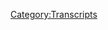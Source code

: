 {{Transcript
    | title         = [[11: February 10, 2017]]
    | caption       = [https://knowledgefight.libsyn.com/knowledge-fight-feb-10-2017 Listen to this episode on Libsyn]
    | episodeNumber = [[11: February 10, 2017|11]]
    | length        = 01:55:43
}}

{{MessageBox
    | header     = Warning: Bot Generated Content
    | text       = This transcript was automatically generated by transcription software and likely contains many mistakes and misattributions. Please check the audio for definitive quotes, attribution, and context.
    | image      = N3yvass4myg91.webp
    | imagewidth = 50px
    | id         = warning
}}

{{TranscriptBlock
    | name      = Alex Jones
    | timestamp = 00:00:00.000
    | text      = Andy in Kansas, you're on the air. Thanks for holding. So Alex, I'm a first time caller. I'm a huge fan. I love your work.
}}

{{TranscriptBlock
    | name      = Dan
    | timestamp = 00:00:07.000
    | text      = Hey, everybody, welcome back to knowledge fight. I'm Dan.
}}

{{TranscriptBlock
    | name      = Jordan
    | timestamp = 00:00:10.000
    | text      = I'm Jordan.
}}

{{TranscriptBlock
    | name      = Dan
    | timestamp = 00:00:11.000
    | text      = This is a show where I have watched way too much Infowars and Alex Jones in particular, and I sit down with my friend Jordan,
}}

{{TranscriptBlock
    | name      = Jordan
    | timestamp = 00:00:18.000
    | text      = who has no goddamn clue what he's talking about Jordan,
}}

{{TranscriptBlock
    | name      = Dan
    | timestamp = 00:00:20.000
    | text      = how are things?
}}

{{TranscriptBlock
    | name      = Jordan
    | timestamp = 00:00:23.000
    | text      = They're doing good.
}}

{{TranscriptBlock
    | name      = Dan
    | timestamp = 00:00:24.000
    | text      = Before we get to the business at hand, which today we're going to be going over the February 10 episode of the Alex Jones Show that was last Friday as this comes out. Okay. But before we get to that, there's a couple little bits of business we need to take care of. Absolutely. First of all, got a big old shout out to at randomly, Susanna on Twitter. What's up, Susanna, thank you so much. She
}}

{{TranscriptBlock
    | name      = Jordan
    | timestamp = 00:00:47.000
    | text      = made something very cute and very beautiful. And it made me cry.
}}

{{TranscriptBlock
    | name      = Dan
    | timestamp = 00:00:50.000
    | text      = Yep, that's right. We gotta cook over here. We'll see lib. tard cuck.
}}

{{TranscriptBlock
    | name      = Jordan
    | timestamp = 00:00:54.000
    | text      = That is me. That is me.
}}

{{TranscriptBlock
    | name      = Dan
    | timestamp = 00:00:56.000
    | text      = She made us a very nice drawing for a logo. Very awesome. Thank you so much. Really appreciate it. You can find that up on our new Tumblr, which is knowledge fight.tumblr.com. That's it another announcement. I had another announcement, but
}}

{{TranscriptBlock
    | name      = Jordan
    | timestamp = 00:01:10.000
    | text      = I forgot what it was regarding the David Knight episode.
}}

{{TranscriptBlock
    | name      = Dan
    | timestamp = 00:01:13.000
    | text      = Oh, yeah. We'd like to make a big apology that we put you through that.
}}

{{TranscriptBlock
    | name      = Jordan
    | timestamp = 00:01:17.000
    | text      = I know. I know. Plenty of you voiced your support.
}}

{{TranscriptBlock
    | name      = Dan
    | timestamp = 00:01:21.000
    | text      = I did hear from at least three people. But that was bullshit.
}}

{{TranscriptBlock
    | name      = Jordan
    | timestamp = 00:01:24.000
    | text      = Okay, good. Then plenty of you did not voice your your support. And we agree with you.
}}

{{TranscriptBlock
    | name      = Dan
    | timestamp = 00:01:29.000
    | text      = Yeah. Listen, David knights boring, man, we get it so boring. But we're back in the greener pastures of the real straight 100 proof. Alex Jones territory,
}}

{{TranscriptBlock
    | name      = Jordan
    | timestamp = 00:01:43.000
    | text      = the Everclear of Alex Jones,
}}

{{TranscriptBlock
    | name      = Dan
    | timestamp = 00:01:45.000
    | text      = what I like to do is I like to sit down and try and figure he will
}}

{{TranscriptBlock
    | name      = Jordan
    | timestamp = 00:01:48.000
    | text      = buy you a garden.
}}

{{TranscriptBlock
    | name      = Dan
    | timestamp = 00:01:50.000
    | text      = Oh, he'll buy you a new light.
}}

{{TranscriptBlock
    | name      = Jordan
    | timestamp = 00:01:51.000
    | text      = He'll buy you a new life. Yeah.
}}

{{TranscriptBlock
    | name      = Dan
    | timestamp = 00:01:52.000
    | text      = What I like to do is I like to sometimes try and figure out what the plot of a show is. A lot of times Alex Jones has something that's going on in his mind. And it sort of bleeds into every aspect becomes the narrative of the show. And this show. I really struggled with what it was. And I can't really find a synthesis like, and now I actually regret that I brought up the idea that
}}

{{TranscriptBlock
    | name      = Jordan
    | timestamp = 00:02:23.000
    | text      = he's so you just negated your entire premise there. I think if you think back to most of our shows, you can say yes and no, half the time, right. Well, there's a 5050 proposition.
}}

{{TranscriptBlock
    | name      = Dan
    | timestamp = 00:02:36.000
    | text      = I promise I didn't. I was just I'm trying to figure out a way to articulate this. I'm about to play a clip. And I want you to let it play. Do let's just listen to it. Because if he plays it three times, oh, wait, what he plays this clip three times back to back to back No, no. Throughout the show. For the last week, he's played in a whole bunch. Okay. And it's just insanity. These you loves this clip. And when we it's just it's propaganda.
}}

{{TranscriptBlock
    | name      = Jordan
    | timestamp = 00:03:07.000
    | text      = It's Russell Westbrook dunking on the guy right? I wish it was that clip.
}}

{{TranscriptBlock
    | name      = Dan
    | timestamp = 00:03:11.000
    | text      = No, it's that gorilla drinking. It's on piste. Let me play it. It's about it's about how it's a kitten that thinks it's a person it's about how fucking stupid Democrats are. All right, and we'll get back and I'll explain why I hate this clip so much in a minute Oh, this is how he
}}

{{TranscriptBlock
    | name      = Jordan
    | timestamp = 00:03:34.000
    | text      = opens the she has the 54321 Silent Movie era
}}

{{TranscriptBlock
    | name      = Dan
    | timestamp = 00:03:38.000
    | text      = that just to let you know this is how the fucking entire show Oh, every time No. Well, that yes. Okay, but this clip is how we opens Fridays. Oh, okay. Okay, so just cold open. Gotcha.
}}

{{TranscriptBlock
    | name      = Congressman Hank Johnson
    | timestamp = 00:03:52.000
    | text      = This is a island that at its widest level is what 12 miles from shore to shore. And at a smallest level or smallest location it's seven miles between one shore and the other. Is that correct?
}}

{{TranscriptBlock
    | name      = General Robert Willard
    | timestamp = 00:04:22.000
    | text      = I don't have the exact dimensions but to your point, sir, I think Guam is a small island
}}

{{TranscriptBlock
    | name      = Congressman Hank Johnson
    | timestamp = 00:04:28.000
    | text      = My fear is that the whole island will become so overly populated that it will tip over and capsize.
}}

{{TranscriptBlock
    | name      = Unknown Speaker
    | timestamp = 00:04:48.000
    | text      = I stand here as a freed slave.
}}

{{TranscriptBlock
    | name      = Jordan
    | timestamp = 00:04:50.000
    | text      = That's how we open our show.
}}

{{TranscriptBlock
    | name      = Nancy Pelosi
    | timestamp = 00:04:52.000
    | text      = We can work. I can work with President Bush on and I'm disappointed because I thought that there might be some entry That's because of what he said in the campaign.
}}

{{TranscriptBlock
    | name      = Unknown Speaker
    | timestamp = 00:05:02.000
    | text      = What are we going to do? How can a president who is acting in the manner that he's acting, whether he's talking about the travel ban, the way that he's targeting Muslims, or whether he's talking about his relationship to Putin and the Kremlin, and knowing that they have hacked our D Triple C and DNC and knowing that he's responsible for supplying the bombs that killed innocent children and families and what is Aleppo? Yeah, in Aleppo you are correct. The fact that he is wrapping his arms around you is continuing to advance into Korea.
}}

{{TranscriptBlock
    | name      = Unknown Speaker
    | timestamp = 00:06:06.000
    | text      = Bing bing, bong, bong bing bing bing, stop it.
}}

{{TranscriptBlock
    | name      = Alex Jones
    | timestamp = 00:06:10.000
    | text      = I've decided we're gonna need all videos now with Bong Bong, bing, bing, bang, bang, bang. Better presents My like trouble. So hilarious.
}}

{{TranscriptBlock
    | name      = Jordan
    | timestamp = 00:06:18.000
    | text      = Alex, why did you ruin that for me? So I had fun with that. And then he did the thing that he did the racist thing. I was enjoying every moment of that.
}}

{{TranscriptBlock
    | name      = Dan
    | timestamp = 00:06:28.000
    | text      = I don't know if it was necessarily racist. How is that it's a video of Trump sort of pretending to play xylophone. bing, bong, bing, bong, bong, bong. I don't know what the context of that clip is. But I know what the context is. I think other clips will have to go racism. And now here's what I want to say. 100%. So that's a clip of I don't know who the Senator is who talks about Guam. But he wasn't literally talking about it tipping over. Right. It was it was metaphor. It was it was creative license, somewhat.
}}

{{TranscriptBlock
    | name      = Jordan
    | timestamp = 00:06:58.000
    | text      = Alex does not accept that from anybody but Alex. No. Now Furthermore, that is hilarious. Sure, sure. That would be a funny clip. I'm worried and frankly, in the context of American in the context of American history, it is not that far out of what we're used to know. I mean, even in John Quincy Adams thought the Earth was hollow. Yeah, yeah.
}}

{{TranscriptBlock
    | name      = Dan
    | timestamp = 00:07:16.000
    | text      = So you know, there's I would buy it was a lot of weird beliefs that a lot of people have held. Republicans don't
}}

{{TranscriptBlock
    | name      = Jordan
    | timestamp = 00:07:21.000
    | text      = believe climate change is real. I buy it. But then also that's less crazy than Guam tipping. Oh, this
}}

{{TranscriptBlock
    | name      = Dan
    | timestamp = 00:07:27.000
    | text      = guy doesn't think that. But then the other clip is Nancy Pelosi accidentally saying Bush when she met Trump, right? She's just a slip of the tongue. Yeah. But then the other ones are she was talking about her Bush, one senator saying or representative. I'm not entirely sure saying I stand here as a free slave. Obviously, that is metaphorical. Obviously. There's a reason that she's saying that she's not literally saying she was a slave. Yeah. Then Maxine Waters, forgetting Aleppo for a second and then remembering it, and then saying that Putin is invading Korea, she meant Crimea.
}}

{{TranscriptBlock
    | name      = Jordan
    | timestamp = 00:08:02.000
    | text      = Yeah. But Crimea.
}}

{{TranscriptBlock
    | name      = Dan
    | timestamp = 00:08:04.000
    | text      = She whatever Crimea.
}}

{{TranscriptBlock
    | name      = Jordan
    | timestamp = 00:08:06.000
    | text      = It's crying. That sounds like that sounds like it's in a graphic
}}

{{TranscriptBlock
    | name      = Dan
    | timestamp = 00:08:10.000
    | text      = novel or in like, it's it's
}}

{{TranscriptBlock
    | name      = Jordan
    | timestamp = 00:08:12.000
    | text      = the Crimea, great Theft Auto.
}}

{{TranscriptBlock
    | name      = Dan
    | timestamp = 00:08:17.000
    | text      = So but like, it's these, it's, it slips of the tongue that Alex has fucking latched onto and made this two and a half minute clip of and he just plays it non stop. Yeah, he plays it. We're gonna talk about this on the next episode, but he plays it during a John Rappaport special fantast to illuminate how dumb Democrats are. They're so dumb. And listen, here's the here's the bottom line. I don't fully disagree that Maxine Waters is a little batty. I don't disagree at all. We are liberal dudes here saying she's a little old. She doesn't have a lot of her facts in order. Maybe it's time for
}}

{{TranscriptBlock
    | name      = Jordan
    | timestamp = 00:08:51.000
    | text      = also she's out of touch and part of a Democratic establishment that is clearly fucked everything up for it right on their own.
}}

{{TranscriptBlock
    | name      = Dan
    | timestamp = 00:08:59.000
    | text      = But the the argument that she actually thinks that Putin is invading Korea, or she actually doesn't know Aleppo is is insane. Yeah. Especially the first one. The only
}}

{{TranscriptBlock
    | name      = Jordan
    | timestamp = 00:09:11.000
    | text      = person who doesn't know Aleppo is Gary Johnson. Right? Right. And they play
}}

{{TranscriptBlock
    | name      = Dan
    | timestamp = 00:09:15.000
    | text      = shots of him during that video too. and wonderful. And also the rest of it is like, like picture and picture. So there's like the two shots next to each other. It's the video playing. And then Alex sitting at the desk, Alex Jones sitting there just like just making real
}}

{{TranscriptBlock
    | name      = Jordan
    | timestamp = 00:09:30.000
    | text      = quizzical habit having his having a silent movie acting skills.
}}

{{TranscriptBlock
    | name      = Dan
    | timestamp = 00:09:36.000
    | text      = He's doing a silent movie acting real wonderful guy he's trying to, but anyway, I wanted to play that because that's how he starts the show and how he, he again, he plays it two more times throughout the course of the show, okay, I'm not gonna play it each time. He does, but he doesn't. He's fucking in love with this clip. And it's like,
}}

{{TranscriptBlock
    | name      = Jordan
    | timestamp = 00:09:52.000
    | text      = okay, he's proud of it. They put together a clip. It's got little backing music behind it, they edit it. I'm sure they edited it pretty It was pretty well
}}

{{TranscriptBlock
    | name      = Dan
    | timestamp = 00:10:00.000
    | text      = right it was Rob do behind the scenes our do
}}

{{TranscriptBlock
    | name      = Jordan
    | timestamp = 00:10:03.000
    | text      = our our doo dee doo Yeah. Good on him good on him. They they made a good clip.
}}

{{TranscriptBlock
    | name      = Dan
    | timestamp = 00:10:13.000
    | text      = But again, that's not journalism. That's propaganda. Yeah. So great, good way to start your show dickhole. He gets down to some substance here though in this next clip. And this next clip is what I would call the first lie of the show
}}

{{TranscriptBlock
    | name      = Alex Jones
    | timestamp = 00:10:28.000
    | text      = known as the ninth sharpish 80 plus percent of the time but a nightly show then reminded,
}}

{{TranscriptBlock
    | name      = Jordan
    | timestamp = 00:10:35.000
    | text      = I'm going to set a Ninth Circuit Judge, I believe is what he's referencing. And I hadn't said he uses
}}

{{TranscriptBlock
    | name      = Dan
    | timestamp = 00:10:41.000
    | text      = circuit the Ninth Circuit Court. It's the judges. Yes. But he's talking with the ones who saved our asses for a second. Yeah, he's he's mad at them. Yeah. And who would have guessed is what he said there was actually literally the first lie, but he has a bigger lie that's coming up that 80 plus percent of the time their decisions are overturned. That's not that's not even close to true. Well, actually, the truth is, it's 79%. Oh, no shit. Yeah. But but that's not the most overturned court in the land. That's okay. If they're like number three, it turns out that a lot of circuit court decisions are overturned. All
}}

{{TranscriptBlock
    | name      = Jordan
    | timestamp = 00:11:17.000
    | text      = right, is it? Is it an appellate court or is it the first? So it goes fuels court? It's it? Yeah, it's an appellate. So
}}

{{TranscriptBlock
    | name      = Dan
    | timestamp = 00:11:24.000
    | text      = the middle right before,
}}

{{TranscriptBlock
    | name      = Jordan
    | timestamp = 00:11:25.000
    | text      = right before the Supreme Court. Now, admittedly, the problem with all of our court system is that the ideal court system is impassioned, or no dispassionate observers of the code of robots. And instead, what we have is weird as random ideological bets from our court system. Sure. So we have a Supreme Court that isn't even really like it's a useless nonsense thing, right. Kind of a game. Yeah, it is. It what we saw, it's maneuvering pieces around. It's not an actual court.
}}

{{TranscriptBlock
    | name      = Dan
    | timestamp = 00:11:58.000
    | text      = Its fifth dimensional chess. Yeah.
}}

{{TranscriptBlock
    | name      = Jordan
    | timestamp = 00:12:00.000
    | text      = How is? How are we okay with the Supreme Court the way it is right now? The only one seems mind boggling to me. It's nuts. But
}}

{{TranscriptBlock
    | name      = Dan
    | timestamp = 00:12:07.000
    | text      = then I mean, even before the election, you had people like Ted Cruz, and other conservatives were like, well, it's possible that we just never if Hillary gets in, we'll just never vote for one. And then it'll eventually be down to like six justices, and then eventually we can just get rid of the Supreme Court. Yeah.
}}

{{TranscriptBlock
    | name      = Jordan
    | timestamp = 00:12:23.000
    | text      = Well, well, that whole system of checks and balances was, it was fine. Whenever people who disagreed with you were in power, but now that you're in power, you don't want that shit. No,
}}

{{TranscriptBlock
    | name      = Dan
    | timestamp = 00:12:33.000
    | text      = it's an impeachment. It may stop you. Yeah. But again, this guy I
}}

{{TranscriptBlock
    | name      = Jordan
    | timestamp = 00:12:37.000
    | text      = love I love Trump's complete and utter bafflement by the fact that this that a court can stop him will see you in court. He's not he's not angry about it. He's confused and enraged. Yeah, he didn't understand that that was possible. He didn't get Wait, wait, whoa, I signed an executive order. That means it's law forever right?
}}

{{TranscriptBlock
    | name      = Dan
    | timestamp = 00:12:57.000
    | text      = I'm supposed to be king right? Yeah,
}}

{{TranscriptBlock
    | name      = Jordan
    | timestamp = 00:12:59.000
    | text      = I'm King. I'm King Trump. I'm running this like a business where there's no Supreme Court to stop
}}

{{TranscriptBlock
    | name      = Dan
    | timestamp = 00:13:03.000
    | text      = you don't he needs to watch like real talk any memes any reality show he seems to love watching cartoons because he did watch he had Finding Dory that a screening of that at the White House. Okay, schedule.
}}

{{TranscriptBlock
    | name      = Jordan
    | timestamp = 00:13:15.000
    | text      = I'm not gonna judge you man for loving cartoons. I'm a big Miyazaki fan. Everybody follow our tunes are cool cartoons. If we Rick and Morty
}}

{{TranscriptBlock
    | name      = Dan
    | timestamp = 00:13:23.000
    | text      = if we if we want to go with this cartoon theme, I really recommend that he watched The Emperor's New Groove
}}

{{TranscriptBlock
    | name      = Jordan
    | timestamp = 00:13:28.000
    | text      = that is a great movie to showcase for Patrick Warburton being great, so great. He's so great. Oh, he's so great. But also we
}}

{{TranscriptBlock
    | name      = Dan
    | timestamp = 00:13:37.000
    | text      = would teach him a little bit about you know how being a dictator is not really cool and but learning about how the common man really lives is
}}

{{TranscriptBlock
    | name      = Jordan
    | timestamp = 00:13:46.000
    | text      = important to do now, I would also suggest he watches
}}

{{TranscriptBlock
    | name      = Dan
    | timestamp = 00:13:51.000
    | text      = Schoolhouse Rock rest in peace or the kip.
}}

{{TranscriptBlock
    | name      = Jordan
    | timestamp = 00:13:54.000
    | text      = Yeah. Schoolhouse Rock. Let's go with Magic School Bus. That's really important for him. Sure. Pretty sure he doesn't know how the human body works. Phantom Tollbooth Phantom Tollbooth. Absolutely. He doesn't even know how toll booths work Bridge
}}

{{TranscriptBlock
    | name      = Dan
    | timestamp = 00:14:07.000
    | text      = to Terabithia. No, he
}}

{{TranscriptBlock
    | name      = Jordan
    | timestamp = 00:14:09.000
    | text      = can leave that children's book Jumanji? He's got to get on that. Sure. That's important. What
}}

{{TranscriptBlock
    | name      = Dan
    | timestamp = 00:14:14.000
    | text      = was space Jumanji? Remember that movie?
}}

{{TranscriptBlock
    | name      = Jordan
    | timestamp = 00:14:17.000
    | text      = I thought that was Bridge to Terabithia.
}}

{{TranscriptBlock
    | name      = Dan
    | timestamp = 00:14:19.000
    | text      = How dare you? So anyway, let's get back to this clip about the Ninth Circuit Court and get to the actual lie. But the one that the lie of 80 plus percent is a slight exaggeration.
}}

{{TranscriptBlock
    | name      = Jordan
    | timestamp = 00:14:31.000
    | text      = But love it's 79%. He rounded up slightly but the not real. That's not an exaggeration. I'll give him that. But
}}

{{TranscriptBlock
    | name      = Dan
    | timestamp = 00:14:37.000
    | text      = that's not uncommon for appellate courts. Like thanks.
}}

{{TranscriptBlock
    | name      = Jordan
    | timestamp = 00:14:41.000
    | text      = Maybe your lie. Isn't that weird? Kind of that seems weird. To me. It that's a fact that I just found out that I am not actually comfortable with but
}}

{{TranscriptBlock
    | name      = Dan
    | timestamp = 00:14:49.000
    | text      = the reason is, a lot of the times when the Supreme Court implicitly agrees with the ruling, they would just reject the case. They take it Okay, well Like court standing
}}

{{TranscriptBlock
    | name      = Jordan
    | timestamp = 00:15:01.000
    | text      = rules. So the only reason that the Supreme Court would take a case is if there was a significant possibility that it would be overturned. Yes. Okay. Yes. They don't take most cases. And then of course, the reason that you would go to the Ninth Circuit Court is because it is like, the reason that Washington would go directly to that court is because it is a left leaning court. Maybe it has two judges appointed by Democratic presidents and one judge appointed by the G Dubs.
}}

{{TranscriptBlock
    | name      = Dan
    | timestamp = 00:15:31.000
    | text      = But what I'm saying I'm not sure about is I'm not sure how it works in terms of standing and what goes to what court I'm not entirely sure about that.
}}

{{TranscriptBlock
    | name      = Jordan
    | timestamp = 00:15:39.000
    | text      = The amount of knowledge I have about that is just enough knowledge to tell people the wrong things, right. Like I know all the words and then I'll put them in the wrong order and people will believe lies,
}}

{{TranscriptBlock
    | name      = Dan
    | timestamp = 00:15:49.000
    | text      = I will tell you this. It doesn't matter. To the case at hand or to that is a good point. Yeah. So do we always
}}

{{TranscriptBlock
    | name      = Jordan
    | timestamp = 00:15:57.000
    | text      = get bogged down in reality, whatever that has no bearing on what we're about to let's
}}

{{TranscriptBlock
    | name      = Dan
    | timestamp = 00:16:01.000
    | text      = get to the real life, okay?
}}

{{TranscriptBlock
    | name      = Alex Jones
    | timestamp = 00:16:03.000
    | text      = It's known as the ninth sharpish 80 Plus, some of the time but Buckley ran here before the show, and reminded me of something. That's right. It's the ninth circuit that multiple times has overturned lawsuits and agree with public schools chain the American flag is offensive and cannot be worn on any clothing period. How dare they wear death metal shirts, you can wear Satanism shards, your Islamic shirts, you can wear collared shirts, you can wear what Barraza Metro Mexican flag shirts, but you cannot wear the American flag according to the ninth circuit.
}}

{{TranscriptBlock
    | name      = Jordan
    | timestamp = 00:16:41.000
    | text      = I am gonna guess before you say a word before I perhaps before I tell you I have really looked up this particular circumstance did and maybe have some information relevant to it. And hey, I'm gonna go out on a limb. Perhaps it contradicts what it is that Alex Jones was saying the your bingo really? Yeah. Who would have guessed? So the Knights never happened before the Ninth
}}

{{TranscriptBlock
    | name      = Dan
    | timestamp = 00:17:04.000
    | text      = Circuit Court did rule in agreement with a lawsuit that was presented about people wearing the American flag. That part is true. Yes. What ended up happening was they ruled that people couldn't wear the American flag under certain circumstances, which I will explain in a moment. And then the Supreme Court refused to hear the case because there's like, No, this is this is fine. So what the actual case was was about people wearing student or, excuse me wearing the American flag on Cinco Demayo. Okay, now here's why. All
}}

{{TranscriptBlock
    | name      = Jordan
    | timestamp = 00:17:40.000
    | text      = right, controversy that seems automatically a little bit of like, Hey, we're reacting to your thing.
}}

{{TranscriptBlock
    | name      = Dan
    | timestamp = 00:17:47.000
    | text      = The controversy goes back to May 2009. An incident between two groups of students at Live Oak high school at a school sponsored Cinco Demayo event, a Mexican American student walked around campus with a flag of Mexico and other students flew a makeshift American States flag or United States flag in response and chanted at the flag bearing students. Students on both sides complained about the incident. A year later, several students came to school on Cinco Demayo wearing American flag shirts and school officials told the students to remove the American flag shirts, or turn the shirts inside out. The educator said the American flag shirts could send a message that would offend the Cinco Demayo celebrants and they had public safety concerns. So what ended up happening was there was essentially standoffs between Cinco Demayo, celebrants and kids aggressively wearing American flag apparel at them on Cinco Demayo.
}}

{{TranscriptBlock
    | name      = Jordan
    | timestamp = 00:18:42.000
    | text      = Why can't people just have nice stuff? Why can't you just why can't you just be cool? Why can't you just allow people to why can't you just be cool one day? Yeah, why can't you just like you can eat like, even then, like, Look, I get it. You're a white nationalist motherfucker in high school and high school, which look, you're probably going to grow out of it. Hopefully, hopefully. It's time to pray. Hopefully, you'll grow out of it. But even if you're a white nationalist, just like take a day off, man. Yeah, just be like, hey, but you guys have your thing. The problem I'm gonna try and oppress you 364 days of the year, but I'm gonna give you this one.
}}

{{TranscriptBlock
    | name      = Dan
    | timestamp = 00:19:22.000
    | text      = The problem with that philosophy though, is that Cinco Demayo was war day because it's even more on for them. It's like I have to I have to be even more American on this day against your presumably anti American Mexican flag. Why
}}

{{TranscriptBlock
    | name      = Jordan
    | timestamp = 00:19:38.000
    | text      = do we even have people? I don't know. Can't we just not do that? It's
}}

{{TranscriptBlock
    | name      = Dan
    | timestamp = 00:19:42.000
    | text      = insane. Are we?
}}

{{TranscriptBlock
    | name      = Jordan
    | timestamp = 00:19:43.000
    | text      = We have too many.
}}

{{TranscriptBlock
    | name      = Dan
    | timestamp = 00:19:44.000
    | text      = So anyway, the the the court ruled essentially that the school was allowed to say no American flag apparel on Cinco Demayo.
}}

{{TranscriptBlock
    | name      = Jordan
    | timestamp = 00:19:54.000
    | text      = Do you mean it had nothing to do with the actual American flag apparel and everything to do with whether or not the school is allowed to say
}}

{{TranscriptBlock
    | name      = Dan
    | timestamp = 00:20:00.000
    | text      = yes. And the reason was for the protection of both the Cinco Demayo celebrating students and the kids wearing the American flag stuff, right? Because it was it was a situation where they deemed like, okay, there were fights that broke out, there was conflict. Let's just not allow people to have this fight. Right. You're in a school.
}}

{{TranscriptBlock
    | name      = Jordan
    | timestamp = 00:20:25.000
    | text      = Now, as far as as far as the conversation over and this is this is exactly what the the Muslim ban thing happened there. The reason that they issued that stay on whether or not they could reinstate it immediately, is not because they agree or disagree with what was going on? It is not because they say there's a you can't do this or that. It's because he did it wrong. It's because the executive order was written in such a way that it's impossible to take it any other way. As a religious situation. Sure. So if he had written it, much more, like if he had taken his fucking time on it, like my, my constant thought about about Trump, is whether or not you agree with what he's trying to do. He's bad at doing it. He's
}}

{{TranscriptBlock
    | name      = Dan
    | timestamp = 00:21:17.000
    | text      = got it follow through. Yeah.
}}

{{TranscriptBlock
    | name      = Jordan
    | timestamp = 00:21:18.000
    | text      = He's like if Obama was like, Obama, if he was going to instigate a Muslim ban, right. And he wouldn't do that, because he's a secret Muslim. Sure. He wouldn't do that. But imagine he he did. He would spend months on it, he would have his lawyers go through word by word. And we take this through the court system, because I don't want to waste everybody's time and money on sending it through the court system and spending all of this time going. Yes, you can. No, you can't. And yes, you can really galvanize the opposite. Yeah, he would try really hard to actually make it work because of competency. Yes. Trump has no issue with that. Yeah, it seemed like they wrote like, hey, no Muslims on a page, and he signed on might as
}}

{{TranscriptBlock
    | name      = Dan
    | timestamp = 00:22:00.000
    | text      = well, but it might have been that Trump rights meme, it might as well have been that like, that sort of thing. Yeah. But then also, the other thing in that ruling was that non citizens have standing and due process rights, which is very important, but I think it's something that we all believed already when I
}}

{{TranscriptBlock
    | name      = Jordan
    | timestamp = 00:22:17.000
    | text      = No, definitely not already. I well, but the root of that is most of us believe people are people.
}}

{{TranscriptBlock
    | name      = Dan
    | timestamp = 00:22:25.000
    | text      = Yeah. And one like,
}}

{{TranscriptBlock
    | name      = Jordan
    | timestamp = 00:22:27.000
    | text      = like the declaration of goddamn independence doesn't say, we believe you know, folks, are you or not we believe American citizens. You know, all men, all men are all men are created equal in the eyes of God, not women. That is a problem. Well, they should have added that, sure.
}}

{{TranscriptBlock
    | name      = Dan
    | timestamp = 00:22:46.000
    | text      = But the but it also, it also like very clearly stipulates that rights aren't given by the government, they're given by our Creator, right, which I also have problems with, but whatever. But it's like a, you know, like your Creator, as you understand. Yes, exactly.
}}

{{TranscriptBlock
    | name      = Jordan
    | timestamp = 00:22:59.000
    | text      = Which, again, that's kind of the whole point of America is that we can't have a state religion.
}}

{{TranscriptBlock
    | name      = Dan
    | timestamp = 00:23:03.000
    | text      = Sure. But human beings have rights because of just being humans, not because the state gave them rights. Therefore, to my understanding, and my belief, if you are someone who isn't a citizen, we still can't treat you like shit. Yeah, you're a person. Yeah. Your rights are granted by God, not by America. Well, just because, you know, confines doesn't mean shit. Yeah.
}}

{{TranscriptBlock
    | name      = Jordan
    | timestamp = 00:23:27.000
    | text      = And well, the greatest point, the greatest point is that always is always that a government cannot give you rights. They can only take them away. Right, right. Right. Right. That's always that's always the starting point. For any
}}

{{TranscriptBlock
    | name      = Dan
    | timestamp = 00:23:38.000
    | text      = years ago, Alex would have agreed with you very seriously.
}}

{{TranscriptBlock
    | name      = Jordan
    | timestamp = 00:23:42.000
    | text      = Well, he also would have been concerned about Putin 10 years ago,
}}

{{TranscriptBlock
    | name      = Dan
    | timestamp = 00:23:45.000
    | text      = two things. I posted a couple of articles on our Twitter, on the knowledge fight Twitter. One was an article about Alex Jones, his former editor Ken Nimmo, who came out and called him a sell out. And if you if anyone knows how to get in touch with him, tell him to hit us up because I'd love to talk to him. Yeah. Second thing. Do you remember back when Alex was talking about how there was going to be a concentration camps in the airports? No, that was 17 years ago. He gave a report from the road. And he was talking about how there was a tape that was going to come out of Trump saying the N word on The Apprentice.
}}

{{TranscriptBlock
    | name      = Jordan
    | timestamp = 00:24:26.000
    | text      = Yes. Yeah, that weird ass report that he gave on the road where he was maybe drunk.
}}

{{TranscriptBlock
    | name      = Dan
    | timestamp = 00:24:30.000
    | text      = Yeah. On A Plane. Yeah, I did a little digging. I found a story about this guy named Marcus moot. We're a 27 year old marketing professional from Glasgow, who found out that Paul Joseph Watson, the editor of prison planet, Donnie J Dubs, he hates straight up. He found out that guys DMS were open. And so he just sent him that story. Oh,
}}

{{TranscriptBlock
    | name      = Jordan
    | timestamp = 00:24:57.000
    | text      = he just started making shit up and throw it at his face. You That's right. Yeah. Infowars is publishing fake news
}}

{{TranscriptBlock
    | name      = Dan
    | timestamp = 00:25:03.000
    | text      = as a prank. He just sent him all this bullshit and then went to bed woke up the next day. And it was on their site, quoting him verbatim what a great day for on our Twitter, I posted a link to this story. And you can see their screenshots of him interacting with PJ Dubs. And it's insane. It's so fucking awesome. It's just legit, you're busted. You fell for it. And I looked into it. I looked to try to find that story. It has now been taken down from infowars.com
}}

{{TranscriptBlock
    | name      = Jordan
    | timestamp = 00:25:36.000
    | text      = At least they did that because half the time they don't even fucking bother. Well, they took down all that like Fox News. Fox News still had Fox News still had that it was a it was a Muslim dude who shot up the the mosque in Canada Alex for like 24 hours.
}}

{{TranscriptBlock
    | name      = Dan
    | timestamp = 00:25:51.000
    | text      = Alex has said that within the last three days? Of course he
}}

{{TranscriptBlock
    | name      = Jordan
    | timestamp = 00:25:55.000
    | text      = did. Because why tell the truth. Lazy.
}}

{{TranscriptBlock
    | name      = Dan
    | timestamp = 00:26:00.000
    | text      = So anyway, lays a tour. Next clip. This is Alex talking about how fucking awesome Andrew Jackson is.
}}

{{TranscriptBlock
    | name      = Alex Jones
    | timestamp = 00:26:08.000
    | text      = When I say this, this is not rhetoric. Okay, this is what's happening in US history. Everybody is probably even more interesting than George Washington. Agreed.
}}

{{TranscriptBlock
    | name      = Jordan
    | timestamp = 00:26:21.000
    | text      = I 100% agree on
}}

{{TranscriptBlock
    | name      = Alex Jones
    | timestamp = 00:26:23.000
    | text      = the man lived in. He did some brutal things. But if you want to draw a line and wipe away the trail, somebody did the things that Jackson did and you'd say That's ridiculous. That's impossible. It's like the Revenant they'll see the Revenant that's historically very very accurate an amazing film by an amazing Mexican director. Point is Andrew Jackson live things like that movie hundreds of times
}}

{{TranscriptBlock
    | name      = Dan
    | timestamp = 00:26:50.000
    | text      = he fought hundreds of bears
}}

{{TranscriptBlock
    | name      = Jordan
    | timestamp = 00:26:53.000
    | text      = Okay, so So you're
}}

{{TranscriptBlock
    | name      = Dan
    | timestamp = 00:26:56.000
    | text      = in his Hugh Glass that's that's yes that's a it's an actual Yeah, that's another person. Yeah, so he didn't live stuff like that. Now another guy you
}}

{{TranscriptBlock
    | name      = Jordan
    | timestamp = 00:27:04.000
    | text      = guys live that Yeah. In specific Yeah. Now I will I'm gonna disclose this as a stand up comedian. I actually do material about Andrew Jackson got a bit he I have
}}

{{TranscriptBlock
    | name      = Dan
    | timestamp = 00:27:15.000
    | text      = a bit would you like to workshop this bit on our audience? No, it's
}}

{{TranscriptBlock
    | name      = Jordan
    | timestamp = 00:27:19.000
    | text      = it's a it's done. It's a good bit. I do it a lot. I'm not gonna waste. I'm not gonna waste a bit on this might have some notes on this. I don't need your fucking notes come to a show you left. Or tonight? I don't I get I get paid either
}}

{{TranscriptBlock
    | name      = Dan
    | timestamp = 00:27:33.000
    | text      = way. This is a public service. And so Jordan Holmes is a very funny comedian. You should go see him.
}}

{{TranscriptBlock
    | name      = Jordan
    | timestamp = 00:27:39.000
    | text      = Sure. So, so I will, I will point out my conflict of interest. About Andrew Jackson, lionizing Andrew Jackson. Fair enough. But I will say this. Andrew Jackson is one of the most interesting American presidents in history, right bad people. Not because he was a good president. He was very, very bad at being president. Also, this
}}

{{TranscriptBlock
    | name      = Dan
    | timestamp = 00:28:02.000
    | text      = clip goes on a lot longer where Alex actually gets into the specifics. Do you want me to you want to listen to this before you rebut?
}}

{{TranscriptBlock
    | name      = Jordan
    | timestamp = 00:28:07.000
    | text      = i Okay. I will tell you, I will tell my favorite Andrew Jackson story and I guarantee get into guarantee that he will not get into it. He might I guarantee you won't. All right. Okay. Here's how I feel. If he does. Just ahead of time I get I will shut up. I will turn my mic off. Okay, I'll give you $1 When Andrew Jackson moved into the White House, he had a party that lasted multiple weeks. Yeah, people were jumping out of windows, many broken windows. But the best part, there was a wheel of cheese. Yeah, the size of a man I know about the story with the end, it just sat out on the White House lawn forever in DC for ever, for
}}

{{TranscriptBlock
    | name      = Dan
    | timestamp = 00:28:56.000
    | text      = weeks, like essentially his entire presidency. So
}}

{{TranscriptBlock
    | name      = Jordan
    | timestamp = 00:28:58.000
    | text      = yeah. And that is the that is the quintessential Andrew Jackson story.
}}

{{TranscriptBlock
    | name      = Dan
    | timestamp = 00:29:03.000
    | text      = You're correct. He does not get into that
}}

{{TranscriptBlock
    | name      = Alex Jones
    | timestamp = 00:29:05.000
    | text      = and survive when nobody else did. He was completely charmed. He had luck that no one could even deal with. When he was down there as a colonel battling the British in New Orleans. They had ships only a few 100 yards away with hundreds of men shooting at him and cannons for over a day. And he had to stand up on this big makeshift blockade they put on the road and they couldn't kill him. They were shooting people all around him and he stood there in a big black fur coat. Just staring at him with his eyes and the night it was like a specter completely broke there will nobody talks about Jackson, no blue remain about him. But notice, in the White House, there is a bust of Jackson on a horse and then there's a big painting right behind Trump of Andrew Jackson. He's the guy that killed the early Federal Reserve they had then He's the guy that survived more than the Native Americans. I mean, it's so crazy the stuff Andrew Jackson did it'll make your head spin. It will.
}}

{{TranscriptBlock
    | name      = Jordan
    | timestamp = 00:30:08.000
    | text      = Yeah, completing a genocide is one of those things and completed a really tried hard. He went for it. It wasn't for lack of trying. Yeah, the Trail of Tears. That's one of the reasons one of the reasons he's clearly lionizing Andrew Jackson right now, is because he was one of the last presidents who literally go up to the Supreme Court and say, I'm going to do it anyway. Yeah, fuck you. Yeah, exactly. Yeah, he was the last he well, he wasn't the last president. But he was one of the main presidents who tried to break the whole checks and balances system, he tried to become king.
}}

{{TranscriptBlock
    | name      = Dan
    | timestamp = 00:30:42.000
    | text      = Well, if you believe in this narrative of the Elders of Zion and the Illuminati and the Federal banks, this sort of, if you believe all of that, there is something to be set for Andrew Jackson, because he did try and stop a Federal Reserve.
}}

{{TranscriptBlock
    | name      = Jordan
    | timestamp = 00:30:57.000
    | text      = He tried to stop everything, which it is, it is like, okay. It's pointed out frequently, that Andrew Jackson tried to bring us back to the gold standard. And yet he is on the $20. Bill. Not anymore. He did, right. We're getting close on there. We're getting close to that. We're not there yet. But he is still on the the $20. Bill. So it's pointed out that it is ironic that he hated paper money so much and yet wound up on it fiat currency. Do you think that is purposeful shade? No, you don't think so? No. How could it not be though? I don't know what, what person working in the treasury was like? Let's put Andrew Jackson on as a memorial. Without knowing any history of Andrew Jackson, just somebody completely ignorant of Andrew Jackson knowledge.
}}

{{TranscriptBlock
    | name      = Dan
    | timestamp = 00:31:52.000
    | text      = Maybe they knew only the stuff that Alex Jones knows the stuff about him, bailing him standing up on top of a ship and menacing people. And
}}

{{TranscriptBlock
    | name      = Jordan
    | timestamp = 00:32:01.000
    | text      = look, he was a menacing ass dude, all
}}

{{TranscriptBlock
    | name      = Dan
    | timestamp = 00:32:04.000
    | text      = these duels, he won all of his duels, which were mostly about how his wife was a whore. He
}}

{{TranscriptBlock
    | name      = Jordan
    | timestamp = 00:32:10.000
    | text      = beat a man to death almost he almost killed a man
}}

{{TranscriptBlock
    | name      = Dan
    | timestamp = 00:32:13.000
    | text      = of John King. He.
}}

{{TranscriptBlock
    | name      = Jordan
    | timestamp = 00:32:16.000
    | text      = I have always thinking well, they have very similar hair.
}}

{{TranscriptBlock
    | name      = Dan
    | timestamp = 00:32:20.000
    | text      = Alright, so this clip goes on a little bit. He says something at the end of this, that's buckwild.
}}

{{TranscriptBlock
    | name      = Alex Jones
    | timestamp = 00:32:26.000
    | text      = I'm gonna say George Washington's life was charmed, and unbelievable as well. But drew, I gotta tell you, he's easily easily dwarfed by Andrew Jackson with the sheer magic providence. Okay, and also toughness, like, he'd get stabbed in duels shot in duels bleed for three days, blood everywhere, through his organs wouldn't die would refuse to die. It was crazy. By the time he was an old man. He would just like drink big containers of like arsenic and lead just to get up in the morning. I mean, that's what they did back then he was wild.
}}

{{TranscriptBlock
    | name      = Dan
    | timestamp = 00:33:04.000
    | text      = He was wild. He was wild. But now this clip takes a turn into the most fun direction of oh, wait, no, sorry. That's an excellent,
}}

{{TranscriptBlock
    | name      = Jordan
    | timestamp = 00:33:11.000
    | text      = that's the next step as far as as far as I
}}

{{TranscriptBlock
    | name      = Alex Jones
    | timestamp = 00:33:15.000
    | text      = really should do a profile on and drew Jackson because he was something else. And the fact that Trump's done his research and is modeling himself after Andrew Jackson sons horror, not good into the guts and spines of the enemy. Good
}}

{{TranscriptBlock
    | name      = Jordan
    | timestamp = 00:33:34.000
    | text      = for good reason.
}}

{{TranscriptBlock
    | name      = Dan
    | timestamp = 00:33:37.000
    | text      = He also says that like Washington was the first he born he gave birth to the Republic. And then Andrew Jackson was the second father of the Republic. Trump is going to be the third.
}}

{{TranscriptBlock
    | name      = Jordan
    | timestamp = 00:33:49.000
    | text      = All right, that's, that's, that's I'm picking and choosing right, though. Boy. Although I will say the Muslim man is the closest corollary to the Trail of Tears that we have right now. Probably. Yeah, I would. I would actually. Yeah,
}}

{{TranscriptBlock
    | name      = Dan
    | timestamp = 00:34:02.000
    | text      = his analogy is not
}}

{{TranscriptBlock
    | name      = Jordan
    | timestamp = 00:34:03.000
    | text      = snow. It's not off at the problem is he's choosing one of the worst American presidents in history as the shining light of America, just because
}}

{{TranscriptBlock
    | name      = Dan
    | timestamp = 00:34:13.000
    | text      = that singular point that he tried to stop the Federal Reserve. Yeah, that's the only thing that's really important. Because he does buy into the Elders of Zion narrative. He does buy into this idea of these crypto bankers who are just trying to manipulate everything and destroy us, which turned us into slaves. Not
}}

{{TranscriptBlock
    | name      = Jordan
    | timestamp = 00:34:32.000
    | text      = too far wrong. That's the problem with bankers, you know, they are evil, you know, it's just not race based. Yeah.
}}

{{TranscriptBlock
    | name      = Dan
    | timestamp = 00:34:40.000
    | text      = Today, we need to talk about what's on our plate. And what's on our plate. Is more
}}

{{TranscriptBlock
    | name      = Jordan
    | timestamp = 00:34:45.000
    | text      = Andrew Jackson. No, although it's close,
}}

{{TranscriptBlock
    | name      = Dan
    | timestamp = 00:34:48.000
    | text      = weird ideas about the Civil War.
}}

{{TranscriptBlock
    | name      = Jordan
    | timestamp = 00:34:51.000
    | text      = Oh boy.
}}

{{TranscriptBlock
    | name      = Alex Jones
    | timestamp = 00:34:53.000
    | text      = British intelligence tried to get the south to secede, just like they did a few decades later. tried to break the country up. Jackson knew about it as president It killed the plan because he was a southerner. Wait, well, I wish they would have listened to him. Of course.
}}

{{TranscriptBlock
    | name      = Dan
    | timestamp = 00:35:06.000
    | text      = Wait, what? Wait what? Why are you confused?
}}

{{TranscriptBlock
    | name      = Jordan
    | timestamp = 00:35:09.000
    | text      = Wait what what?
}}

{{TranscriptBlock
    | name      = Dan
    | timestamp = 00:35:11.000
    | text      = What what you can do is about
}}

{{TranscriptBlock
    | name      = Jordan
    | timestamp = 00:35:13.000
    | text      = Okay, continue the clip.
}}

{{TranscriptBlock
    | name      = Dan
    | timestamp = 00:35:14.000
    | text      = There's all checks out
}}

{{TranscriptBlock
    | name      = Alex Jones
    | timestamp = 00:35:16.000
    | text      = protege Sam Houston, president of Texas and then the governor of Texas for the Civil War was about to start. Shed This is a British intelligence setup do not do this. We it's meant to destroy us all. And of course, he was removed from office and ceremonially by all the young snot noses that knew everything and shut up so those goddamn snow modeling himself after Andrew Jackson who covertly sent in basically the special ops of the day to shut up Texas when he was still president. way what? It's amazing. See, see I'm already going into a history lesson about Andrew Jackson Excuse me.
}}

{{TranscriptBlock
    | name      = Dan
    | timestamp = 00:35:54.000
    | text      = So now
}}

{{TranscriptBlock
    | name      = Jordan
    | timestamp = 00:35:55.000
    | text      = I like I like how covertly is more like he overtly sent an army. Right, right, right. He didn't. Covertly it wasn't. It wasn't like three or four guys like sidled up to Mexico were like, Hey, you want to give us Texas? How about that? Hey, I got an idea. Yeah, I like that. Texas. A Texas. No, it was more like, Hey, how about we take Mexico to Peru? Andrew Jackson is the closest president we have to Yosemite Sam.
}}

{{TranscriptBlock
    | name      = Dan
    | timestamp = 00:36:24.000
    | text      = Yeah. But then that I'm going to do a history lesson about Andrew Jackson being
}}

{{TranscriptBlock
    | name      = Jordan
    | timestamp = 00:36:30.000
    | text      = It'd be terrible. Not a fan. Yeah.
}}

{{TranscriptBlock
    | name      = Dan
    | timestamp = 00:36:33.000
    | text      = But then here, I don't
}}

{{TranscriptBlock
    | name      = Jordan
    | timestamp = 00:36:35.000
    | text      = want to bore you with all of the no more stuff I know about I accidentally
}}

{{TranscriptBlock
    | name      = Dan
    | timestamp = 00:36:39.000
    | text      = stopped the last clip to introduce this. But it was the wrong clip. But we're in the right now. We're
}}

{{TranscriptBlock
    | name      = Jordan
    | timestamp = 00:36:44.000
    | text      = in the right clip.
}}

{{TranscriptBlock
    | name      = Dan
    | timestamp = 00:36:44.000
    | text      = This is the biggest pile of bullshit acting I've ever seen in my life. Okay, and just enjoy it. Does
}}

{{TranscriptBlock
    | name      = Jordan
    | timestamp = 00:36:51.000
    | text      = he do an Andrew Jackson voice? No, but he does because I don't know how you would do that. No,
}}

{{TranscriptBlock
    | name      = Dan
    | timestamp = 00:36:55.000
    | text      = it's over. The Andrew Jackson part is over, but he does space work. Ooh, it's like bad improv.
}}

{{TranscriptBlock
    | name      = Alex Jones
    | timestamp = 00:37:04.000
    | text      = Just just right now in the big news here. For you, I have some phone calls coming in that I just cannot ignore. Yes, hello. Hey. Hey, good. Listen, I'm on the AirMap call you back. Okay. Ignore those calls out of DC in New York.
}}

{{TranscriptBlock
    | name      = Jordan
    | timestamp = 00:37:27.000
    | text      = Now, fuck you. Fuck you. Fuck you. With all
}}

{{TranscriptBlock
    | name      = Dan
    | timestamp = 00:37:35.000
    | text      = what's great is that the angle of that was his mom. That was his mom. No. car wasn't even there wasn't even a call the angle of his phone on the video. You can see that his screen is still black. Like there's no there's no indication that a call is coming in. And like he just like puts it up to his ear. Like it's improv space.
}}

{{TranscriptBlock
    | name      = Jordan
    | timestamp = 00:37:55.000
    | text      = So it's it's actually his cell phone. Yes.
}}

{{TranscriptBlock
    | name      = Dan
    | timestamp = 00:37:58.000
    | text      = It's an iPhone. Wait,
}}

{{TranscriptBlock
    | name      = Jordan
    | timestamp = 00:37:59.000
    | text      = he has his phone on set. Yeah. He is. He is doing a radio show. And he has he has his phone on the set right now.
}}

{{TranscriptBlock
    | name      = Dan
    | timestamp = 00:38:08.000
    | text      = It's sort of you know how like Stephen Colbert or Jon Stewart would have food under the table that they'd use as a prop. Yeah, it's like that. He has his phone that he just grabs and he's actually saying like, I'll call you back but after he has taken the phone away it's like there's there's no way you're not you're not on a call. This is planned. So wait, it's just so plain. What was the plan? The plan is to make it look like he has insider sources calling him
}}

{{TranscriptBlock
    | name      = Jordan
    | timestamp = 00:38:34.000
    | text      = Oh, so he wasn't that was that was just really bad. That was just lying. Yeah, that was that was a bit who would have been on the other end of that call if it was a DC or New York Jerome Corsi. Maybe so so somebody's on the other end of that call? Yeah, they have no idea one that he does this show at the same time? Every goddamn day.
}}

{{TranscriptBlock
    | name      = Dan
    | timestamp = 00:38:56.000
    | text      = Let's also consider that he doesn't have their number saved. It's just a call out of New York racy
}}

{{TranscriptBlock
    | name      = Jordan
    | timestamp = 00:39:03.000
    | text      = also, they're calling him not texting him.
}}

{{TranscriptBlock
    | name      = Dan
    | timestamp = 00:39:05.000
    | text      = Yeah. All right. What bullshit that is amazing. Serious bullshit. Yeah, yeah, absolutely.
}}

{{TranscriptBlock
    | name      = Jordan
    | timestamp = 00:39:12.000
    | text      = He might as well have said that his girlfriend from Canada calling and you wouldn't know her.
}}

{{TranscriptBlock
    | name      = Dan
    | timestamp = 00:39:16.000
    | text      = No. Yeah.
}}

{{TranscriptBlock
    | name      = Jordan
    | timestamp = 00:39:17.000
    | text      = She's She's a model. No big deal. Really cool. Super cool. She's
}}

{{TranscriptBlock
    | name      = Dan
    | timestamp = 00:39:21.000
    | text      = like down to earth.
}}

{{TranscriptBlock
    | name      = Jordan
    | timestamp = 00:39:22.000
    | text      = We love talking. We just talk she loves books. Oh, yeah. You guys ever read books?
}}

{{TranscriptBlock
    | name      = Dan
    | timestamp = 00:39:28.000
    | text      = All right, Jordan. This next clip? Yes. Boy, you're not you know how Alex likes to do media criticism.
}}

{{TranscriptBlock
    | name      = Jordan
    | timestamp = 00:39:35.000
    | text      = I love it when he does media criticism next clip is another example of I assume the only thing he criticizes is always going to be transformers and Cookie Monster. Correct.
}}

{{TranscriptBlock
    | name      = Dan
    | timestamp = 00:39:44.000
    | text      = I wish I wish this is a this is a clip from CNN about how Putin is involved in the like Marie Le Pen's situation over Yes. Isn't that crazy? It is pretty crazy.
}}

{{TranscriptBlock
    | name      = Jordan
    | timestamp = 00:39:57.000
    | text      = It's pretty crazy. Alex then sure. Seems like he's trying to infiltrate every member of NATO and influence the outcome in order.
}}

{{TranscriptBlock
    | name      = Dan
    | timestamp = 00:40:04.000
    | text      = nationalistic.
}}

{{TranscriptBlock
    | name      = Jordan
    | timestamp = 00:40:05.000
    | text      = Isn't that crazy? It is crazy. Yeah.
}}

{{TranscriptBlock
    | name      = Dan
    | timestamp = 00:40:07.000
    | text      = But Alex thinks that's a bunch of pompous Bumpus. And he hates that. And this is his critique of a CNN clip about that very story
}}

{{TranscriptBlock
    | name      = Jordan
    | timestamp = 00:40:19.000
    | text      = of the British intelligence in the Civil War. Are we not going to deal with that at all?
}}

{{TranscriptBlock
    | name      = Dan
    | timestamp = 00:40:25.000
    | text      = No. Okay, well, oh, no, of course not. No, of course. So
}}

{{TranscriptBlock
    | name      = Jordan
    | timestamp = 00:40:30.000
    | text      = he just threw that in and then we're gonna bail on. Okay, immediately. We're gonna throw that away. So
}}

{{TranscriptBlock
    | name      = Dan
    | timestamp = 00:40:35.000
    | text      = the war was planned by the British Dirt. Dirt under no lot. It's so fucking obvious. And we forgot that in that other clip. He also said, my whole family fought on the side of the South.
}}

{{TranscriptBlock
    | name      = Jordan
    | timestamp = 00:40:51.000
    | text      = Yeah, yeah. That's, that's like, oh, that's the exact same thing as people going like the Civil War was fought over states rights. Sure, sure, man. Don't be an asshole. I think he might get it as fought over owning people. Fuck you.
}}

{{TranscriptBlock
    | name      = Dan
    | timestamp = 00:41:04.000
    | text      = I think he might get back to this in a later clip. But so this is this analysis of a CNN clip. That is just fucking Alex style, using similar
}}

{{TranscriptBlock
    | name      = Alex Jones
    | timestamp = 00:41:14.000
    | text      = tactics to how they targeted Hillary Clinton's campaign in person show. So number one, they never prove Russia hacked anything here. They called them being on Russian TV supporting Trump some that that was the influence. What about the Saudi Arabians? What about the Communist Chinese? What about the EU? What about Hollywood? What about the whole power structure in Katy Perry and against Trump? What entertainers? Comparing the poor? What about left shark? What about bossy? No, no, it's the Russians. So now, if anything ever comes out corrupt about officials here in America or in Russia, or anywhere else, the Russians did it. If corruption comes out in Japan or Mexico, the Russians did it. If your wife catches you cheating on her the Russians did it. You know that? Brady and and others didn't win the Super Bowl Sunday, you know that there's a meme out there that the Russians did it? No. And it's white supremacy. I'm not joking. It's white supremacy because there were a few white players. Why New England Patriots? And that's not right.
}}

{{TranscriptBlock
    | name      = Dan
    | timestamp = 00:42:13.000
    | text      = So he just literally said I'm not joking. So he must mean it. Yeah,
}}

{{TranscriptBlock
    | name      = Jordan
    | timestamp = 00:42:17.000
    | text      = he clearly means that batshit crazy shit. He said no one.
}}

{{TranscriptBlock
    | name      = Dan
    | timestamp = 00:42:20.000
    | text      = No one means that no one says that. Legitimately.
}}

{{TranscriptBlock
    | name      = Jordan
    | timestamp = 00:42:25.000
    | text      = No, I think everybody means well. There's a meme going around. You know how memes are always 100%? Serious? Absolutely reflect. I can't remember any meme I've ever seen. That was a joke. Yeah. Now he's not joking. No. So we know that memes are joking. And this goes back to when we know that the British influence the Russian Civil War. Wait, what?
}}

{{TranscriptBlock
    | name      = Dan
    | timestamp = 00:42:45.000
    | text      = Yep. All right. This goes back to him on Rogen being like not understanding that people are joking when they say he's Bill Hicks. Yeah, him not understanding that people are fucking around. If anybody says that the Russians caused the patriots to win the Super Bowl. They're not really saying
}}

{{TranscriptBlock
    | name      = Jordan
    | timestamp = 00:43:03.000
    | text      = that you always but you always have to be under attack. That's why the right wing is never funny. Yeah, because they always have to be under attack. So you can never go far enough to like they don't understand the absurdity of that where it's like, yeah, we know the Russians we know did one thing. So the dirty if it's if it's one thing that they did, which the dirty dossier is now being corroborated? Like it's all over the place. Our government committed all kinds of treason and we're still just fine with it. At least Flynn at least flesh should
}}

{{TranscriptBlock
    | name      = Dan
    | timestamp = 00:43:37.000
    | text      = be in a fucking should feel
}}

{{TranscriptBlock
    | name      = Jordan
    | timestamp = 00:43:39.000
    | text      = a hunger. Yeah. That's the real thing. Nobody's committed treason for so long. He's gonna be hung in public
}}

{{TranscriptBlock
    | name      = Dan
    | timestamp = 00:43:46.000
    | text      = at best. At best. He violated the Logan Act. Yeah, at worst. You should be hung on the streets. Yeah, but absolutely. The dirty dossier. Yeah, it's all p stuff. But
}}

{{TranscriptBlock
    | name      = Jordan
    | timestamp = 00:43:58.000
    | text      = that's the thing. That's the thing. It's like, you can't go too far, you know. So with the left, the idea is always good. Not even the left just with fucking funny people. It's always going to be this is silly. How this is real. Yeah. So let's go and put it in different situations. Let's find an analogue. Yeah. And it's even sillier there. Yeah. But if you're the right wing, it always has to be attack. Well, otherwise, it's not. It's, then it becomes silly, but you realize it's silly all the
}}

{{TranscriptBlock
    | name      = Dan
    | timestamp = 00:44:28.000
    | text      = time. I think that what you're also getting too is that the right wing and the right side of things, kind of isn't able or not not able to, they seem unwilling to engage in abstract thinking. Yeah, it's all concrete. It's all like, these memes say that Russia is part of the Super Bowl. That must they must be seeing the end,
}}

{{TranscriptBlock
    | name      = Jordan
    | timestamp = 00:44:48.000
    | text      = as we all know, only the Sith deals in absolutes.
}}

{{TranscriptBlock
    | name      = Dan
    | timestamp = 00:44:53.000
    | text      = Oh, oh, I did not know that. Yes, this is News. I
}}

{{TranscriptBlock
    | name      = Jordan
    | timestamp = 00:44:57.000
    | text      = do know that. Well, it's fake news. It was in Star Wars.
}}

{{TranscriptBlock
    | name      = Dan
    | timestamp = 00:45:00.000
    | text      = The fake news.com So this we haven't even gotten to the media criticism part. This is fucking bananas once Alex gets to it. All right. Let's get into you know, remember how he started to fucking flex on that Brian stole do I know why this gets worse? Oh,
}}

{{TranscriptBlock
    | name      = Alex Jones
    | timestamp = 00:45:17.000
    | text      = can we pull up some of those memes maybe were they just just just typing memes Russians made the Patriots win, folks, the Russians didn't make the Patriots win, we don't float. The Russians didn't attack Korea, Bush isn't still in office. These are all real things that current members of Congress believe.
}}

{{TranscriptBlock
    | name      = Dan
    | timestamp = 00:45:37.000
    | text      = Again he does not realize that it's slips of tongue. Yep. And not really saying that someone is invading Korea she meant Crimea,
}}

{{TranscriptBlock
    | name      = Jordan
    | timestamp = 00:45:46.000
    | text      = right? Whatever, which is not it's not a it's an easy slip of the tongue. It is. And let's, let's imagine you are shit faced on somebody's podcast. Sure. Right and maybe you let loose that you believe in 12 dimension. Sure, you wouldn't want that to be held against you know, like, you wouldn't want somebody to take that clip and then put it onto a show and talk endlessly about it. That would be offensive to you right?
}}

{{TranscriptBlock
    | name      = Dan
    | timestamp = 00:46:13.000
    | text      = I think that's pretty different. It's very different. But also I want to say that if you're evidence that Democrats are insane, are one slip of the tongue in terms of Nancy Pelosi saying that bush is in office when she met Trump obviously Yep. And then the other Crimea Korea, which sound very similar lapses Yeah, if that's your point, and you want to play those clips for a week? You got nothing? Well, you have nothing
}}

{{TranscriptBlock
    | name      = Jordan
    | timestamp = 00:46:43.000
    | text      = it's like the Jay Leno like man on the street interviews where he cherry picks the silliest
}}

{{TranscriptBlock
    | name      = Dan
    | timestamp = 00:46:49.000
    | text      = will knows that that's you because he has a man on the street named Mark Dice Oh, and he goes out there
}}

{{TranscriptBlock
    | name      = Jordan
    | timestamp = 00:46:57.000
    | text      = dice wire his name's always the bat there's such good there's so good. Like if the UN they've had people with names like his we wouldn't wind up with evil sounding shit like agenda 21 It's the properly wiped out with dirty dossier.
}}

{{TranscriptBlock
    | name      = Dan
    | timestamp = 00:47:10.000
    | text      = It's a propaganda version of porn names.
}}

{{TranscriptBlock
    | name      = Dan
    | timestamp = 00:47:12.000
    | text      = Yeah, like that is yes. Yes. Rob do 100% Yeah, LeAnn
}}

{{TranscriptBlock
    | name      = Dan
    | timestamp = 00:47:18.000
    | text      = McAdoo. Yes. Mark Dice.
}}

{{TranscriptBlock
    | name      = Jordan
    | timestamp = 00:47:21.000
    | text      = fuckface McGee,
}}

{{TranscriptBlock
    | name      = Dan
    | timestamp = 00:47:22.000
    | text      = John Rapoport is still fine. The Papa is in the last name is fun.
}}

{{TranscriptBlock
    | name      = Jordan
    | timestamp = 00:47:27.000
    | text      = David Bork big dick night. Yeah, that's what he's known on the streets has to be known on the street.
}}

{{TranscriptBlock
    | name      = Dan
    | timestamp = 00:47:33.000
    | text      = We gotta get back.
}}

{{TranscriptBlock
    | name      = Jordan
    | timestamp = 00:47:34.000
    | text      = Okay. All right. All right.
}}

{{TranscriptBlock
    | name      = Alex Jones
    | timestamp = 00:47:36.000
    | text      = What type of drugs? Are they on? We don't know. What's wrong with Nancy Pelosi. She looks like an ostrich on PCP. Maxine Harris, she looks like she's on another planet. But the Russians did it. The Russians did it. Let's let's finish up the oh my gosh, the French might want sovereignty, the French might not want to be part of the unelected EU, they never voted to be part of the Russians pulled out of globalism as well, at 19 years ago. So the only truth that the Russians did it is the Russians started doing it first, after they enjoyed 85 years of New World Order social engineering robber baron proto globalism.
}}

{{TranscriptBlock
    | name      = Dan
    | timestamp = 00:48:17.000
    | text      = We got to interrupt this way more than way.
}}

{{TranscriptBlock
    | name      = Jordan
    | timestamp = 00:48:19.000
    | text      = Wait, what? The only evidence that the Russians did it is that the Russians did it first.
}}

{{TranscriptBlock
    | name      = Dan
    | timestamp = 00:48:25.000
    | text      = He's talking about that, right? It's talking about again, the kicking out of the oligarchs, that whole narrative. Yes, he's talking about that 18 years ago, that is them kicking out globalism. Right. And so they're on the vanguard of this new nationalism movement.
}}

{{TranscriptBlock
    | name      = Jordan
    | timestamp = 00:48:40.000
    | text      = That's going out globalism,
}}

{{TranscriptBlock
    | name      = Dan
    | timestamp = 00:48:42.000
    | text      = right with Marine LePen, the Brexit, the apparently the Italians are trying to get out of the EU, right? Things like that are all like, oh, yeah, this is this is us just realizing our sovereignty and getting out of unelected international law,
}}

{{TranscriptBlock
    | name      = Jordan
    | timestamp = 00:48:58.000
    | text      = except it's all elected.
}}

{{TranscriptBlock
    | name      = Dan
    | timestamp = 00:49:01.000
    | text      = Maybe.
}}

{{TranscriptBlock
    | name      = Jordan
    | timestamp = 00:49:03.000
    | text      = I mean, you don't get to join the EU, if you're elected government doesn't say like, Yeah, let's join the EU. It's a complicated process. It is a complicated process. It takes a long time. Yeah. But but maybe you don't just jump in.
}}

{{TranscriptBlock
    | name      = Dan
    | timestamp = 00:49:15.000
    | text      = Maybe what he's saying is that when the EU started, okay, they were grandfathered in, because we needed a founding team. And so like France got in on the ground floor.
}}

{{TranscriptBlock
    | name      = Jordan
    | timestamp = 00:49:25.000
    | text      = I mean, they did need a team that should stop going to war with each other for 1000s of years. That was a really good team to get Sure. That was a smart team.
}}

{{TranscriptBlock
    | name      = Dan
    | timestamp = 00:49:34.000
    | text      = That's a better team than the one that's fighting each other all the time. Yeah, right. Sure.
}}

{{TranscriptBlock
    | name      = Jordan
    | timestamp = 00:49:37.000
    | text      = That team is a bad team, like by the definition of the word team.
}}

{{TranscriptBlock
    | name      = Dan
    | timestamp = 00:49:41.000
    | text      = Yeah. I'm not here to say that the EU is the perfect system for the world. I'm not I'm not here to say that UN is perfect. We're but I am I am saying that some sort of international. You working together is an incredibly positive thing. Yeah. And the reason that it's done is be Because of atrocities that have happened in the past, and
}}

{{TranscriptBlock
    | name      = Jordan
    | timestamp = 00:50:03.000
    | text      = all of the trust and hoping that so many atrocity and working
}}

{{TranscriptBlock
    | name      = Dan
    | timestamp = 00:50:07.000
    | text      = fucking hopefully, that they won't happen again. That's the reason that international bodies exist. Yeah. And,
}}

{{TranscriptBlock
    | name      = Jordan
    | timestamp = 00:50:17.000
    | text      = and the rise of nationalism suggests more than it's like a it's like a pendulum it seems like people want atrocities to happen.
}}

{{TranscriptBlock
    | name      = Dan
    | timestamp = 00:50:25.000
    | text      = Well, the last time and you know, the UN was created after World War Two. Yeah. And that was the EU. And that was really the last time that nationalism had a really aggressive flare up,
}}

{{TranscriptBlock
    | name      = Jordan
    | timestamp = 00:50:38.000
    | text      = right. So it was long enough ago that we actually forgot the ramifications of that type of thinking,
}}

{{TranscriptBlock
    | name      = Dan
    | timestamp = 00:50:44.000
    | text      = or we pretend that what happened there was fake news, fake news, you know, we pretend that the Holocaust was fake news, which some people do.
}}

{{TranscriptBlock
    | name      = Jordan
    | timestamp = 00:50:53.000
    | text      = How Why are people so bad at being people? I don't know. You ever wonder what would happen if people were not
}}

{{TranscriptBlock
    | name      = Dan
    | timestamp = 00:51:00.000
    | text      = bad at that? I don't know. Maybe have a utopia? How do
}}

{{TranscriptBlock
    | name      = Jordan
    | timestamp = 00:51:03.000
    | text      = you deny the Holocaust? Well, actually, I've I've, I've done a bit of denied the Holocaust in the past. Actually, I've done a little bit of Holocaust denying in the past. I've had, I've had a good weekend or two. I went out into the forest and I denied the Holocaust.
}}

{{TranscriptBlock
    | name      = Dan
    | timestamp = 00:51:18.000
    | text      = I've done some research into Holocaust deniers. And most of them don't deny that the Holocaust happened. But they deny the circumstances of it. They believe that there weren't gas chambers and mass killings of Jews. They also believe that the 6 million number is off. Okay, because it was published beforehand. Before the Holocaust, people predicted that 6 million Jews would be killed. Okay. And then 6 million is now the number. Oh, is that too much of a coincidence? That's crazy.
}}

{{TranscriptBlock
    | name      = Jordan
    | timestamp = 00:51:52.000
    | text      = Okay, but then.
}}

{{TranscriptBlock
    | name      = Dan
    | timestamp = 00:51:55.000
    | text      = Hold on. All right. There are other arguments that they make is that they weren't death camps. They were work camps. And then there was tons of aggressive bombing campaigns throughout Germany, and supply chains got cut off, and they didn't have medication and food. So a lot of people who were at slave camps ended up dying. They weren't mass killed. They just died because of circumstance. I'm not sure that makes it better. No, but no, but those are some arguments
}}

{{TranscriptBlock
    | name      = Jordan
    | timestamp = 00:52:26.000
    | text      = instead of instead of being put into an oven your work today?
}}

{{TranscriptBlock
    | name      = Dan
    | timestamp = 00:52:29.000
    | text      = Yeah, those are some arguments that are made by Holocaust deniers that aren't like this. It didn't happen. Right? It happened differently. Right?
}}

{{TranscriptBlock
    | name      = Jordan
    | timestamp = 00:52:36.000
    | text      = It always it always comes back to that as long as you are only looking for information that supports the already crazy thing you think of? You will continue to believe that stuff. Yeah. So any information that doesn't support that you just reject out? Of course, yeah. Because you can always look for more information that supports your dumbshit.
}}

{{TranscriptBlock
    | name      = Dan
    | timestamp = 00:52:55.000
    | text      = Yeah, but there's also a great episode of Montel Holocaust deniers weekly. Montel had a great episode about Holocaust denial. Yeah, it's crazy. You can find it on YouTube. It's really great. Montel. Yeah, it's really interesting. He's at the vanguard of defeating his i Seven his daytime show used to be fucking hot fire. No shit. Yeah, he was straight up interesting conversations. He has this daytime show. He has two Holocaust deniers on there. And two survivors. Uh huh. And
}}

{{TranscriptBlock
    | name      = Jordan
    | timestamp = 00:53:29.000
    | text      = that's fucking crazy. It's what What? What? What's crazier is the survivors just beat the deniers to death.
}}

{{TranscriptBlock
    | name      = Dan
    | timestamp = 00:53:36.000
    | text      = What's crazier is it's a civil sort of discussion about stuff. And the audience asking questions is not it's not like a raucous, everyone's mad at each other. It's perspectives being laid out and it's amazing. Montel we need him right now. I never,
}}

{{TranscriptBlock
    | name      = Jordan
    | timestamp = 00:53:58.000
    | text      = never before uttered on this planet that we need. Montel right? That kind
}}

{{TranscriptBlock
    | name      = Dan
    | timestamp = 00:54:03.000
    | text      = of show is amazing. The idea that you can have people who deny a holocaust, we will have firsthand experience on a show together and it doesn't turn into a fight. It's amazing. I highly recommend you watch it.
}}

{{TranscriptBlock
    | name      = Jordan
    | timestamp = 00:54:14.000
    | text      = I although I bet the Jerry Springer version of that would have gotten way higher ratings absolutely
}}

{{TranscriptBlock
    | name      = Dan
    | timestamp = 00:54:19.000
    | text      = way higher. It's terrible ratings. CNN. Anyway, we
}}

{{TranscriptBlock
    | name      = Jordan
    | timestamp = 00:54:24.000
    | text      = fake news fake news.
}}

{{TranscriptBlock
    | name      = Dan
    | timestamp = 00:54:25.000
    | text      = We gotta get to this clip. Yes.
}}

{{TranscriptBlock
    | name      = Alex Jones
    | timestamp = 00:54:27.000
    | text      = And thank God they've partly struggled free from it. Or they're still big globalist combines in Russia still technically background take control the US? Absolutely. Just like there's globalist tentacles inside the State Department trying to defeat LePen I mean, look at this guy. The French brace for possible election cyber attacks from Russia, about the French brace under EU and Islamic invasion. And a bunch of fifth column collaborators shelling out their country where it's so dangerous. I was reading their tourism's down by like 80%. The last three years. It's a hellhole. Well, Islamic Jihad people running around and like mutated and mixed into the whole gangster culture. It's a joke. Let's go back to the ridiculous piece.
}}

{{TranscriptBlock
    | name      = Unknown Speaker
    | timestamp = 00:55:14.000
    | text      = Several accounts of many of these have many of the leading politicians.
}}

{{TranscriptBlock
    | name      = Alex Jones
    | timestamp = 00:55:22.000
    | text      = We basically wear costumes, and they assume themselves and they dress weird.
}}

{{TranscriptBlock
    | name      = Dan
    | timestamp = 00:55:30.000
    | text      = This is what the trendies do. God, I love him. So the video he is playing is the CNN thing where there's this guy and I got his title here. He is a cybersecurity expert from Columbia University. Yes, and he has a mustache and
}}

{{TranscriptBlock
    | name      = Jordan
    | timestamp = 00:55:46.000
    | text      = Lil Oh, no, he has like a little Johnny Depp
}}

{{TranscriptBlock
    | name      = Dan
    | timestamp = 00:55:50.000
    | text      = going on. He has insane facial hair but doesn't look terrible. It looks I mean, it's fine. A it looks like a musketeer. It's not comical, but Alex has to fucking latch on to this right. And he's like, this is what the trendies do because so
}}

{{TranscriptBlock
    | name      = Jordan
    | timestamp = 00:56:04.000
    | text      = long as you have a weird appearance, none of your opinions matter. Yeah.
}}

{{TranscriptBlock
    | name      = Dan
    | timestamp = 00:56:09.000
    | text      = Now, enjoy the rest of this, which is just LM masting of his facial hair. Wonderful.
}}

{{TranscriptBlock
    | name      = Alex Jones
    | timestamp = 00:56:17.000
    | text      = And they want to look strange. I mean, this guy looks like what cartoon character does he look like? Like the character that should monopoly?
}}

{{TranscriptBlock
    | name      = Dan
    | timestamp = 00:56:25.000
    | text      = He's trying to come up with Snidely Whiplash. Yes, he never does. But the guy who's behind the scenes comes up with snidely and puts him up on there. Okay, what's up on the video but
}}

{{TranscriptBlock
    | name      = Jordan
    | timestamp = 00:56:37.000
    | text      = Alex, but Alex never remembers the name never gets there. He didn't go with Pepe Le Pew then do that either. All right,
}}

{{TranscriptBlock
    | name      = Alex Jones
    | timestamp = 00:56:43.000
    | text      = or that the staff believes he's wearing a black top hat Mephistopheles, he needs a monocle or, or is he in the German High Command? But this is what trendies do they go how do we convince them? They don't trust us anymore. We've cried info babes rollout trendies info to sound real pseudo intellectual period. Don't interrupt him rewind it. Everything that's gonna interrupt him. Yeah. So So again, I bet we don't and Russians are the reason the Patriots won, and white supremacy.
}}

{{TranscriptBlock
    | name      = Dan
    | timestamp = 00:57:12.000
    | text      = Which again, is not what this guy is. Nobody believes that. Anyway, zero people believe that.
}}

{{TranscriptBlock
    | name      = Alex Jones
    | timestamp = 00:57:17.000
    | text      = There's like homophobe, white supremacist Russian agent. And you could mix it. Russian agent homophobe. Okay, you can you can interchange those. But always though the same things in different orders. This is the great intellectual gravitas we're dealing with shows up so let's go back to a guy in a costume. Okay, here here. He has
}}

{{TranscriptBlock
    | name      = Nancy Pelosi
    | timestamp = 00:57:37.000
    | text      = personal accounts of many of these, many of the leading politicians and also that have their spouses, their friends, their lovers. I would think all of those would be very rich targets for people that were brought up the KGB
}}

{{TranscriptBlock
    | name      = Alex Jones
    | timestamp = 00:57:51.000
    | text      = boss. Let's rewind it again. Definitely didn't interrupt him.
}}

{{TranscriptBlock
    | name      = Alex Jones
    | timestamp = 00:57:55.000
    | text      = This is what the CIA foppish effeminate, weak little nobodies that want to just get off on the secrecy and being able to break into your files and you know be over here in the new Uber overclass.
}}

{{TranscriptBlock
    | name      = Dan
    | timestamp = 00:58:08.000
    | text      = Again, this uber
}}

{{TranscriptBlock
    | name      = Jordan
    | timestamp = 00:58:10.000
    | text      = Ober is not a word. No, Uber or anyone
}}

{{TranscriptBlock
    | name      = Dan
    | timestamp = 00:58:12.000
    | text      = trying to say Oberlin over he's probably mad at over. Yeah. But also like he. This guy isn't in the CIA.
}}

{{TranscriptBlock
    | name      = Jordan
    | timestamp = 00:58:20.000
    | text      = No, but he has a foppish little. What week? Why is everybody's eat pussy? Why is everybody see?
}}

{{TranscriptBlock
    | name      = Dan
    | timestamp = 00:58:29.000
    | text      = Yeah, he's just so mad at this guy's masculinity.
}}

{{TranscriptBlock
    | name      = Jordan
    | timestamp = 00:58:32.000
    | text      = Yeah, always know always mad at masculinity.
}}

{{TranscriptBlock
    | name      = Dan
    | timestamp = 00:58:35.000
    | text      = Yeah, it gets worse.
}}

{{TranscriptBlock
    | name      = Alex Jones
    | timestamp = 00:58:38.000
    | text      = The Uber mentioned, but then meanwhile, everyone hates him. And so they just roll out these twits the villains out of central casting to act like the Russians are the only people to ever get involved in elections, and that the only ones ever use sex operatives. And again, if anybody breaks in anybody's computers, and there's criminal activity going on, it's not the fault of the criminal, or the pedophiles, you know, to the WikiLeaks. No, no, no, it's the fault of the Russians, even though it's US intelligence that leaked almost all of it, and more is getting ready to come out. So don't worry, my little twit friend.
}}

{{TranscriptBlock
    | name      = Jordan
    | timestamp = 00:59:12.000
    | text      = Well, one US intelligence leaked what the Russians did
}}

{{TranscriptBlock
    | name      = Dan
    | timestamp = 00:59:16.000
    | text      = and the more that's coming out is Flynn being Russia Yeah, really fucked up. He committed treason which he did. We knew that in November. Yeah. In September Yeah. He was on the pay. Well,
}}

{{TranscriptBlock
    | name      = Jordan
    | timestamp = 00:59:29.000
    | text      = we couldn't we couldn't confirm it. He was a paid. Thank God. Thank God. We finally got to the bottom of Hillary Clinton's emails.
}}

{{TranscriptBlock
    | name      = Dan
    | timestamp = 00:59:37.000
    | text      = Thank God. Oh,
}}

{{TranscriptBlock
    | name      = Jordan
    | timestamp = 00:59:39.000
    | text      = I would have been so mad if we didn't get to the bottom of that.
}}

{{TranscriptBlock
    | name      = Dan
    | timestamp = 00:59:41.000
    | text      = Yeah. Anyway, he really is got to fucking get down on this masculinity shit. Okay,
}}

{{TranscriptBlock
    | name      = Alex Jones
    | timestamp = 00:59:47.000
    | text      = a lot more is gonna be coming out. So let's, who is this guy even? I mean, this guy is unbelievable. Look at that outfit. Oh my God. Look at
}}

{{TranscriptBlock
    | name      = Dan
    | timestamp = 01:00:00.000
    | text      = fake laugh also first of all his face his fake laugh is worse than click and clack the tappet brothers. On Car Talk
}}

{{TranscriptBlock
    | name      = Jordan
    | timestamp = 01:00:08.000
    | text      = on I am more offended by fake laughs than fake news.
}}

{{TranscriptBlock
    | name      = Dan
    | timestamp = 01:00:12.000
    | text      = Yeah, me too. Have you ever listened to Car Talk? No. Oh, holy shit.
}}

{{TranscriptBlock
    | name      = Jordan
    | timestamp = 01:00:15.000
    | text      = I don't listen to fucking anything.
}}

{{TranscriptBlock
    | name      = Dan
    | timestamp = 01:00:17.000
    | text      = It's on NPR. My parents used to make me listen to it. Okay, as a kid, I was even like, they are laughing. They're laughing about mufflers. What are they doing? There? It was. It's so fake. Okay, Alex Jones. His life is worse. Like Top Gear. Yeah, but then the the other thing is he's like, look at this outfit, guys just wearing a suit.
}}

{{TranscriptBlock
    | name      = Jordan
    | timestamp = 01:00:37.000
    | text      = Why would you go after a guy's outfit? What is wrong with you real
}}

{{TranscriptBlock
    | name      = Dan
    | timestamp = 01:00:40.000
    | text      = talk? He's wearing a suit. That's just a suit. Yeah.
}}

{{TranscriptBlock
    | name      = Jordan
    | timestamp = 01:00:44.000
    | text      = Is it a good suit? Yeah, it's fine. Is it like? Is it like one of the what chuck chuck what's his name? They NBA guy?
}}

{{TranscriptBlock
    | name      = Dan
    | timestamp = 01:00:50.000
    | text      = I don't know. But his tie is like slightly lightly colored. I don't know. That's the only thing I could think you could it's a pastel. I don't know. But anyway, here we go. Listen to this. Okay.
}}

{{TranscriptBlock
    | name      = Alex Jones
    | timestamp = 01:01:00.000
    | text      = The eyes look at the arrogance. That guy thinks he is so smart man. You know women run from Him. This is a loser just oh my god. Let's continue here we go.
}}

{{TranscriptBlock
    | name      = Nancy Pelosi
    | timestamp = 01:01:12.000
    | text      = Little accounts of many of these have many of the leading politicians and also that have their spouses, their friends, their lovers. I would think all of those would be very rich targets for people that were brought up in the KGB system positive
}}

{{TranscriptBlock
    | name      = Alex Jones
    | timestamp = 01:01:26.000
    | text      = one. I wonder does that guy drop like a white van? fits with the outfit? That I mean, don't you think? No then like, kind of like a onesie? No jumpsuit or something? White around the head? No, whatever. He is lovely animals. He will pets and cages. What? Oh, what were watching what was
}}

{{TranscriptBlock
    | name      = Alex Jones
    | timestamp = 01:01:52.000
    | text      = that sound? The people?
}}

{{TranscriptBlock
    | name      = Dan
    | timestamp = 01:01:54.000
    | text      = He's like we're watching you.
}}

{{TranscriptBlock
    | name      = Jordan
    | timestamp = 01:01:55.000
    | text      = What was that sound?
}}

{{TranscriptBlock
    | name      = Dan
    | timestamp = 01:01:57.000
    | text      = That was just weird. vague. Threatening. He was chewing on his pen for a second. Yeah, that was weird. He is just fucking like we know about you guy with facial hair. Okay, so like so there was there was a van. There's a guy wearing
}}

{{TranscriptBlock
    | name      = Jordan
    | timestamp = 01:02:11.000
    | text      = a suit. Yeah. And he had facial hair. That was unusual.
}}

{{TranscriptBlock
    | name      = Dan
    | timestamp = 01:02:15.000
    | text      = I might post a picture of him on just so everyone can see he's not wearing weird suits.
}}

{{TranscriptBlock
    | name      = Jordan
    | timestamp = 01:02:22.000
    | text      = It's very he's not wearing he's not wearing that tax guy from the 90 suit that was filled with question marks. Oh, he's not wearing that one. The Riddler? Yeah. Okay. All right. He's not wearing he's not wearing a onesie at all. No, no,
}}

{{TranscriptBlock
    | name      = Dan
    | timestamp = 01:02:34.000
    | text      = he's not a jumpsuit. He just has weird facial hair. And it's not that weird. It's just weird.
}}

{{TranscriptBlock
    | name      = Jordan
    | timestamp = 01:02:39.000
    | text      = It's just unusual. Yes. It's unique. Yeah,
}}

{{TranscriptBlock
    | name      = Dan
    | timestamp = 01:02:43.000
    | text      = he's a trendy. And clearly he's got a white van got to accuse him of being a pedophile. Okay,
}}

{{TranscriptBlock
    | name      = Jordan
    | timestamp = 01:02:49.000
    | text      = how little do you have to do for Alex to accuse you of being a pedophile?
}}

{{TranscriptBlock
    | name      = Dan
    | timestamp = 01:02:54.000
    | text      = You have to disagree with him. Yeah. Is
}}

{{TranscriptBlock
    | name      = Jordan
    | timestamp = 01:02:56.000
    | text      = that literally it? Yeah, just like Hey, Alex, maybe don't say that. What are you a pedophile? No, boy.
}}

{{TranscriptBlock
    | name      = Dan
    | timestamp = 01:03:04.000
    | text      = Joe Rogan's? Lucky he got off. Yeah, I'm
}}

{{TranscriptBlock
    | name      = Jordan
    | timestamp = 01:03:07.000
    | text      = surprised Joe Rogan isn't fucking kids right now.
}}

{{TranscriptBlock
    | name      = Dan
    | timestamp = 01:03:10.000
    | text      = Surely disagree with him. That's true. So he goes on to yell more about this clip from CNN about how Putin is real cool. Nationalism is awesome. And then I thought he was done making fun of this guy, but he wasn't
}}

{{TranscriptBlock
    | name      = Jordan
    | timestamp = 01:03:25.000
    | text      = oh, god dammit. So
}}

{{TranscriptBlock
    | name      = Dan
    | timestamp = 01:03:27.000
    | text      = how could you not be here's some more about him.
}}

{{TranscriptBlock
    | name      = Alex Jones
    | timestamp = 01:03:30.000
    | text      = And so again, Russia is the big bad guy. Let's go back to Mr. Peanut or whatever. This guy is Mr. Creepy. I mean, let's name this guy. We need to we need a meme out of this guy. Who is this guy? Jason Healy, cybersecurity expert Columbia University. I bet you money. That Mr. Creepy has a great look at that guy. I mean, Mr. creepy looking how smart probably is. I mean, this is a joke. You send your kids to the mental institutions they call public schools and learn at the feet of this guy. Here, here, here here.
}}

{{TranscriptBlock
    | name      = Nancy Pelosi
    | timestamp = 01:04:07.000
    | text      = In the disrupted TV, mom's television broadcast. They had the Twitter positive day.
}}

{{TranscriptBlock
    | name      = Alex Jones
    | timestamp = 01:04:13.000
    | text      = Arrogance. As he does these little scripted lines. He practices all day, goes in and sits down at CNN with almost no viewers, and then just tries to talk with total confidence. They disrupted the man's with his decision, the headline at Hawk all before we move on to the mouth. Anytime corruption comes out. Don't look at the corruption. It's the Russians and more Russians are on everything. Do you see my little 18th century beard? Let's continue.
}}

{{TranscriptBlock
    | name      = Dan
    | timestamp = 01:04:45.000
    | text      = That's insanity. That's so that's so vapid. That's
}}

{{TranscriptBlock
    | name      = Jordan
    | timestamp = 01:04:49.000
    | text      = that's you know, you know, I really liked how he engaged with the guys ideas. Yeah. And had a policy walk based discussion about certainly, it was really more about policy, that it was devoid of any conversation about what he said we played 100% about how he was foppish?
}}

{{TranscriptBlock
    | name      = Dan
    | timestamp = 01:05:08.000
    | text      = Yeah, we played twice the guy. I don't remember his name, but the cybersecurity expert from Columbia University. Yes. Saying that loved ones family members,
}}

{{TranscriptBlock
    | name      = Jordan
    | timestamp = 01:05:19.000
    | text      = which would let's let's be proud of ourselves, because we allow his clips to go just a little bit longer than BLS other people's
}}

{{TranscriptBlock
    | name      = Dan
    | timestamp = 01:05:27.000
    | text      = clips to go substantially longer. But like he played, he played it twice. This guy is saying that those sorts of people would be excellent targets for the KGB, they would be Yep.
}}

{{TranscriptBlock
    | name      = Dan
    | timestamp = 01:05:41.000
    | text      = If I was in the KGB. Those are the targets I would pick. Yeah, cuz then maybe other targets would be bad ideas, find some dirt, you could find some way to find a dossier dirty one, you can find a dirty dossier. And so
}}

{{TranscriptBlock
    | name      = Dan
    | timestamp = 01:05:54.000
    | text      = like, Alex doesn't engage with that at all. He just engages with the mustache, and weird assumptions about how this guy's a fucking pedophile. And it's, it's insane. It's it's it's literally it's the absence of journalism. It's not it's not bad journalism. It's the Yeah, it's journalism in a vacuum. Anyway, let's get to our next clip. Because I have some fucking numbers on this one. I'm excited about this.
}}

{{TranscriptBlock
    | name      = Alex Jones
    | timestamp = 01:06:24.000
    | text      = watched, listened, consumed our information. 85,000,050 plus million last week, you had Joe Rogan's podcast, that's now the 40 million. What are they going to do? They're going to try to say we're all Russian thugs. It's amazing.
}}

{{TranscriptBlock
    | name      = Dan
    | timestamp = 01:06:48.000
    | text      = It is amazing. I am not going to try and say that he is a Russian per se. But what I am going to say is that it's weird that he said 50 million people took us and if you account wrote, If you count Rogen, it's 40 million. I'm not really sure what that
}}

{{TranscriptBlock
    | name      = Jordan
    | timestamp = 01:07:01.000
    | text      = mean. I don't does that mean that Rogan accounts for 40 million of the 50 million or maybe but here if you count Rogen, you remove 10 million from the 50 million negative 10 million negative 10 million if you
}}

{{TranscriptBlock
    | name      = Dan
    | timestamp = 01:07:13.000
    | text      = count Rogen, but he said that 50 million people took in his work in the lab or 85,000,050. Last week. Let's break down.
}}

{{TranscriptBlock
    | name      = Jordan
    | timestamp = 01:07:26.000
    | text      = Okay, let's
}}

{{TranscriptBlock
    | name      = Dan
    | timestamp = 01:07:26.000
    | text      = break it down. All right. I know that he's a global show. I know that everyone can see it all over the world. Okay, well, let's take Russian propagandists, let's let's imagine this just inside the United States. Okay, just to give you an please extrapolate this to the rest of the population of the world, right? The United States
}}

{{TranscriptBlock
    | name      = Jordan
    | timestamp = 01:07:48.000
    | text      = 300 ish million people.
}}

{{TranscriptBlock
    | name      = Dan
    | timestamp = 01:07:50.000
    | text      = If you want to get 50 million people listening to your show, you have to have every single person, every single man, woman and child in the top 52 cities in the United States, that's still only 49 million. To give you some context, that's every city, including Bakersfield, California, and higher. Okay, Bakersfield, California and up so which single man, woman and child now just put his population throughout the world? Yeah, that's how many people don't believe that for a second.
}}

{{TranscriptBlock
    | name      = Jordan
    | timestamp = 01:08:31.000
    | text      = In order to get 50 million people or 85 million people listening to your show, you have to be Johnny Carson 50
}}

{{TranscriptBlock
    | name      = Dan
    | timestamp = 01:08:38.000
    | text      = years ago. And even then, I don't think that's the case. No. And that was back in the hit three trends. Yeah, the idea of 50 million people is cool. But it's 50 million hits. There are artificial hips that happen of course,
}}

{{TranscriptBlock
    | name      = Jordan
    | timestamp = 01:08:53.000
    | text      = and he always talks us up over them Russian. He always talks about
}}

{{TranscriptBlock
    | name      = Dan
    | timestamp = 01:08:56.000
    | text      = these, like we have all these plays on Facebook. That's because someone scrolled past the video and it just started playing and they didn't they didn't watch it.
}}

{{TranscriptBlock
    | name      = Jordan
    | timestamp = 01:09:04.000
    | text      = Oh, does that count? Yeah, it does. God dammit. Yeah,
}}

{{TranscriptBlock
    | name      = Dan
    | timestamp = 01:09:07.000
    | text      = all these things point all these things factor into your statistics, right. And again, Russian troll farms. Yeah. Shit like that.
}}

{{TranscriptBlock
    | name      = Jordan
    | timestamp = 01:09:16.000
    | text      = They have troll farms. Yeah,
}}

{{TranscriptBlock
    | name      = Dan
    | timestamp = 01:09:17.000
    | text      = you have all these fake numbers that end up happening. And so yeah, I mean, your 50 million number. There's no way for me to prove what the actual number No, of course there's no goddamn way that the entire population of the top 52 cities in America spread out throughout the world if you just take all of those people in the last week engaged with your content. No fucking way.
}}

{{TranscriptBlock
    | name      = Jordan
    | timestamp = 01:09:41.000
    | text      = Absolutely not possible because if that's the
}}

{{TranscriptBlock
    | name      = Dan
    | timestamp = 01:09:43.000
    | text      = case, you're a fucking rock star.
}}

{{TranscriptBlock
    | name      = Jordan
    | timestamp = 01:09:48.000
    | text      = Yeah, he would be he would. You would be a billionaire.
}}

{{TranscriptBlock
    | name      = Dan
    | timestamp = 01:09:51.000
    | text      = You know what would happen? He wouldn't be a
}}

{{TranscriptBlock
    | name      = Jordan
    | timestamp = 01:09:53.000
    | text      = billionaire. Like with the advertisers.
}}

{{TranscriptBlock
    | name      = Dan
    | timestamp = 01:09:55.000
    | text      = The things he said
}}

{{TranscriptBlock
    | name      = Jordan
    | timestamp = 01:09:56.000
    | text      = advertisers would be tearing his doors apart. Try trying to get as much onto his show as possible. He has integrity. He has integrity. That's true. He doesn't unless Unless somebody let's say a salesman convinces him otherwise that y2k is real. Yeah, exactly which that he'll believe whatever it is.
}}

{{TranscriptBlock
    | name      = Dan
    | timestamp = 01:10:14.000
    | text      = He's told to believe let us let I feel like we need to call ourselves out a tiny bit. Because Okay, in that episode were he was giving that fake bullshit about what happened on y2k? Yes, we did. We were too busy calling out all the other stuff around it that we forgot to call out that in his story.
}}

{{TranscriptBlock
    | name      = Dan
    | timestamp = 01:10:32.000
    | text      = He didn't even call out that he's sensationalism wasn't about y2k. That's true. It was not about y2k. No, his entire y2k episode had nothing to do with y2k. Yeah. So we did a bad job. We forgot about the fact that he had Yeah, okay.
}}

{{TranscriptBlock
    | name      = Dan
    | timestamp = 01:10:49.000
    | text      = That's the problem. He's a bullshit onion. The
}}

{{TranscriptBlock
    | name      = Jordan
    | timestamp = 01:10:51.000
    | text      = years there's so much he's got so much built into it.
}}

{{TranscriptBlock
    | name      = Dan
    | timestamp = 01:10:56.000
    | text      = Anyway, let's get to the next narrative. This one is about how Trump is could be doing way more Oh, and the things that he could be doing would be way better.
}}

{{TranscriptBlock
    | name      = Jordan
    | timestamp = 01:11:05.000
    | text      = Horrifying. Okay.
}}

{{TranscriptBlock
    | name      = Alex Jones
    | timestamp = 01:11:08.000
    | text      = Donald Trump could have them all arrested, just like not good. Lincoln had members of the State Department arrested. Lincoln had judges arrested and hundreds of newspaper editors arrested because they were in open sedition calling for the overthrow of the Republic. Now, did he go too far? Absolutely. Was the north and south played off against each other? Absolutely. In my entire ancestral background fight in the South. You bet they did the point. He did all that 1 million light years more than what Trump's done. And hey, Trump's a big ol Yankee, just like the guy from Illinois was everybody just better get ready because I'm gonna back this Yankee in the attack on our Republic, and the attempt to completely overthrow this country and make no mistake. Those aren't words. I have read 100 history books on Andrew Jackson. I've read probably 15 on
}}

{{TranscriptBlock
    | name      = Jordan
    | timestamp = 01:12:03.000
    | text      = 20 He has not read 100 books in his life.
}}

{{TranscriptBlock
    | name      = Dan
    | timestamp = 01:12:06.000
    | text      = No, but also him struggling to come up with Jefferson. Yeah, me.
}}

{{TranscriptBlock
    | name      = Jordan
    | timestamp = 01:12:11.000
    | text      = Yeah. Now, as far as the Lincoln
}}

{{TranscriptBlock
    | name      = Dan
    | timestamp = 01:12:15.000
    | text      = are there 100 books about Andrew Jackson. Oh, easily.
}}

{{TranscriptBlock
    | name      = Jordan
    | timestamp = 01:12:18.000
    | text      = But Andrew Jackson is so fascinating. writable books? No, well, no, no. No. As far as as far as Lincoln's arresting of judges and journalists. What was published was a fake proclamation that was purportedly signed by Lincoln. Okay, so the, the journalists then publish something that supposedly was said by Lincoln, that was supporting the South. Okay, so it was basically while they were at war, it was fake news. It was it was fake news, but such that it was like sent out to the rest of the world saying, hey, you know, yeah, it was journalists. So all the things that Flynn did, is basically those but your newspaper. Okay. Cool. It was it was legitimate treason, would you?
}}

{{TranscriptBlock
    | name      = Dan
    | timestamp = 01:13:11.000
    | text      = Would you believe that Alex Jones has read more books?
}}

{{TranscriptBlock
    | name      = Jordan
    | timestamp = 01:13:16.000
    | text      = Let's find out. Your show on.
}}

{{TranscriptBlock
    | name      = Alex Jones
    | timestamp = 01:13:20.000
    | text      = Washington, probably six or seven on Lincoln? Probably read 20 books on Civil War, watched all the documentaries on PBS? I mean, I studied it. Are you going to a college with a professor that teaches a civil war and stay on my own with them? I know what I'm talking about. I'm not some pseudo intellectual here. Go. I'm not bragging either. But I've done my homework because it's so interesting is the policy Donald Trump could have the people in the State Department who openly worked with Soros last few years to overthrow countries. They're not trying to do it here. He could have arrest everybody right now. He could send the Marines in right now to put them in irons and drag them before juries and grand juries for sedition that's uncut. We think this edition is working with like the Chinese even though they are working with the globalist or the Russians. Were doing this because they want to shut our speech down claiming it's sedition, when they're the ones involved in open sedition and big news coming. It's our better brains coming soon on who the leakers are in the White House. On Monday, we're gonna report easic Bad day, we're gonna tell you who the leakers are. Who there is a coup at every level against President Trump. That's why he's racing to cut your taxes level racing to stabilize the economy. Racing to trump up the economy. Oh fuck you bubble which he admits is a bubble but one tried to blast off his stuff is melting down. We're trying to get off Krypton here folks is it is going down the proverbial molten drain.
}}

{{TranscriptBlock
    | name      = Dan
    | timestamp = 01:14:56.000
    | text      = There's a lot to unpack. That
}}

{{TranscriptBlock
    | name      = Jordan
    | timestamp = 01:14:57.000
    | text      = is a lot of words. Yeah, I love his his number of books read is very indicative of what's going on probably about 200. Total 100 on Jackson. Yeah, right. Six on Lincoln. Yeah. 20 on the Civil War. So the so only only six of the books of the Civil War mentioned Lincoln, that could be a Venn diagram situation. That is a bad Venn diagram. No, but
}}

{{TranscriptBlock
    | name      = Dan
    | timestamp = 01:15:22.000
    | text      = there might be some overlap. Like all six of those books might have been also the Civil War books.
}}

{{TranscriptBlock
    | name      = Jordan
    | timestamp = 01:15:27.000
    | text      = That's what I'm saying. Yeah, so good. No, it's not good. It kind of suggests his focus is on a president who ignored the other checks and balances of the government and killed as Yeah, the Civil War, a British, which his relatives fought on the south, but it was a British saya and who it's a British Saya, and then six on Lincoln. I'm guessing now. Yeah. Call me crazy.
}}

{{TranscriptBlock
    | name      = Dan
    | timestamp = 01:15:55.000
    | text      = You're crazy.
}}

{{TranscriptBlock
    | name      = Jordan
    | timestamp = 01:15:56.000
    | text      = My thought maybe the six books that he read on Lincoln, were not about how Lincoln was a great American hero.
}}

{{TranscriptBlock
    | name      = Dan
    | timestamp = 01:16:03.000
    | text      = They might be the Holocaust denier version of Lincoln books.
}}

{{TranscriptBlock
    | name      = Jordan
    | timestamp = 01:16:08.000
    | text      = And there are so many of those possible. I've had a lot of conversations with people who think it was unconstitutional for Lincoln to fight the Civil War. Sure. Now, that's a really interesting question. Not to me, neither to me either. If you really wanted to be a dick about it, though. Yeah, you get into it. Now, admittedly, if you're looking at the situation we're living in now, I would kind of think that we lost the Civil War. Because the Saudis really took over then they did rise again. They rose again. We laughed at them for so long. They rose again. Let's
}}

{{TranscriptBlock
    | name      = Dan
    | timestamp = 01:16:43.000
    | text      = let's let's get back to Alex. Here's a collection do crazy. That is a teaser for our next episode. This is a teaser where Alex is going
}}

{{TranscriptBlock
    | name      = Jordan
    | timestamp = 01:16:52.000
    | text      = to be on Monday, he's gonna say some bombshell shit.
}}

{{TranscriptBlock
    | name      = Dan
    | timestamp = 01:16:55.000
    | text      = No. On our next episode, we are going to deal in detail with what he's about to talk about. Okay? But for now, just just enjoy it. Just enjoy this and imagine what that next episode is gonna be like.
}}

{{TranscriptBlock
    | name      = Alex Jones
    | timestamp = 01:17:10.000
    | text      = Rappaport has really found the keys to the kingdom, documenting the actual plan to turn colleges into giant mental illness factories to make you mentally ill jabbering idiots so you don't know you were sold worthless degrees and to prepare you for assimilation into the corporate Borg system and to make sure you hate families, so you automatically self censor and don't have kids. So it's basically a death cult brainwashing, soul sucking system, not attacking you that have degrees. Everybody knows some of the degrees are worthless, or actually our negative value just to pay for the toilet paper. You do and a metaphysical toilet paper she gave and walk around with. I mean, you could rattle more it's kind of a report on that he broke down yesterday that hour. I listened to that hour last night.
}}

{{TranscriptBlock
    | name      = Dan
    | timestamp = 01:17:55.000
    | text      = We're gonna start off we'll get to what happens but
}}

{{TranscriptBlock
    | name      = Jordan
    | timestamp = 01:17:58.000
    | text      = I listened to that hour last night. Oh, you know, the only thing the shower last night, listen to that hour last night. And I was thinking it's time to get some power last night. It's time to pray. It's the right time to pray on
}}

{{TranscriptBlock
    | name      = Dan
    | timestamp = 01:18:09.000
    | text      = this. Also, I'd like to give the world a little bit of insight into me. The only thing I've done with my degree is be qualified for jobs. And I've done cocaine off it.
}}

{{TranscriptBlock
    | name      = Jordan
    | timestamp = 01:18:20.000
    | text      = Yeah. i How is it that he gets something so right for the wrong reasons? Yeah, I agree. There are so many worthless degrees. Yeah, you are assimilated into the board machine. Sure. There are plenty of times where it but it's not a death cult? No, but it's not a secret. It's not a monstrous thing.
}}

{{TranscriptBlock
    | name      = Dan
    | timestamp = 01:18:41.000
    | text      = This is where we get into Logic. It's just the system that broke down logic is A to B, if A is true, B must be true. Right. That's how logic works. I believe in that it's truth preservation. Yes. So you're saying that degrees are worthless. Therefore, this is a death cult. And that's a problem for
}}

{{TranscriptBlock
    | name      = Jordan
    | timestamp = 01:19:02.000
    | text      = us get into trouble. They
}}

{{TranscriptBlock
    | name      = Dan
    | timestamp = 01:19:03.000
    | text      = agree with a we don't agree. Because a doesn't lead to be No, that's how logic is supposed to work. Your premises lead to the conclusion. You have to say, degrees are worthless. And then another thing in order to maybe justify the conclusion to the devil, right? And so far, you've done none of that work. Right?
}}

{{TranscriptBlock
    | name      = Jordan
    | timestamp = 01:19:23.000
    | text      = So So our problem is that he starts from B Well, then a must be true. That's where we all get into trouble. Oh, he
}}

{{TranscriptBlock
    | name      = Dan
    | timestamp = 01:19:31.000
    | text      = starts with B. I love B. Now it's bullshit. But also this one a thing? I bet people will just sign off on be here a
}}

{{TranscriptBlock
    | name      = Jordan
    | timestamp = 01:19:43.000
    | text      = stars. Yeah, it starts so good. Yeah, it starts a good ruts. It's
}}

{{TranscriptBlock
    | name      = Dan
    | timestamp = 01:19:47.000
    | text      = that logical fallacy of starting from the conclusion, right? It's, it's what people do a lot. You already decide what you want to believe and figure out how to it's yeah, it's backwards engineering, but this clip isn't done. Here's where Alex
}}

{{TranscriptBlock
    | name      = Jordan
    | timestamp = 01:20:02.000
    | text      = Man, let's find out. It's so let's do this so weird. What are we going to do? It
}}

{{TranscriptBlock
    | name      = Alex Jones
    | timestamp = 01:20:07.000
    | text      = was just his voice and just his his focus and his understanding and his gravitas. Just, you know, John port deserves to be a superstar. I mean, he's popular. He's a great researcher, investigative journalist, but he just is a piece of work. I mean, just
}}

{{TranscriptBlock
    | name      = Dan
    | timestamp = 01:20:25.000
    | text      = I do agree he's a piece of work. But my tone is very different when I say
}}

{{TranscriptBlock
    | name      = Alex Jones
    | timestamp = 01:20:33.000
    | text      = John Rapoport, and I want to get more board ops more people more more folks run shows and keep working with GCN I'm on competition with GCN I love Ted love GCM but more people I ran for need daily shows. The problem is talk radio is geared to three hour shows you probably couldn't do that. Yeah, it's geared to that. Your doesn't want to do that. But it's just so good.
}}

{{TranscriptBlock
    | name      = Dan
    | timestamp = 01:20:54.000
    | text      = That fucking dentry ass bitch could not handle three hours a day. From his weird fucking attic. Listen to our next show, you'll you'll find out exactly why
}}

{{TranscriptBlock
    | name      = Jordan
    | timestamp = 01:21:05.000
    | text      = I want to I want to just have a camera on him for three hours a day. Oh, I do not want him to talk into it. I just want to find out what three hours of that dude John reports life is like, yeah, it's gotta be insane. Three. I imagine he just walks back and forth in that room. Is that, uh, oh, yeah. For, you know, 23 hours of every day and that he talks into the fourth hour of the Alex Jones
}}

{{TranscriptBlock
    | name      = Dan
    | timestamp = 01:21:32.000
    | text      = get excited for context for what we're talking about in our next episode. Also, I would say three hours of his life he's got a question like, I should hang that painting. At least twice in those three hours. This will all make sense. Next episode.
}}

{{TranscriptBlock
    | name      = Alex Jones
    | timestamp = 01:21:48.000
    | text      = He's so informed because when you're really researched like I am you here's mine that's researched as well. Or a policy just so lovingly lay it all out. It's just soothing to be freed from the bondage with me. It's more like a desperate barking dog. I learned the enemy brown in the house but with Rapoport it's just like here. Let's remove that mind control. Let's just take all that away. Take it off. Today about the New World Order and I was listening to him driving to a company meeting last night and driving home and it was that was the whole hour. And I got bed last night with it with a phone when I was listening to I want to sleep Lucinda Rapoport he's Jen no I don't have a crush on Rappaport. Those memes start I love me for the time either so funny. actually encourage people to do it. The point is, is that that's why the meme was fear loves me because we like we like to like to have fun. But Rob ports Awesome. That we'd like to
}}

{{TranscriptBlock
    | name      = Jordan
    | timestamp = 01:22:47.000
    | text      = that was that was such a roller coaster ride of. I think he's jerking off to Michael Rapaport or Joe
}}

{{TranscriptBlock
    | name      = Dan
    | timestamp = 01:22:54.000
    | text      = either way, the Rapaport
}}

{{TranscriptBlock
    | name      = Jordan
    | timestamp = 01:22:57.000
    | text      = I would jerk off to Michael I'm assuming he's a jerking off to John mighty
}}

{{TranscriptBlock
    | name      = Dan
    | timestamp = 01:23:01.000
    | text      = Aphrodite is a great movie.
}}

{{TranscriptBlock
    | name      = Jordan
    | timestamp = 01:23:02.000
    | text      = Absolutely. Then it's No I'm not gay. I would never be gay. Nobody can be gay. Who's as masculine as I am. I don't have a crush on those memes. i But you know, I encourage me I love I love memes. The memes sphere loves me.
}}

{{TranscriptBlock
    | name      = Dan
    | timestamp = 01:23:17.000
    | text      = He said the meme of sphere the meme of sphere.
}}

{{TranscriptBlock
    | name      = Jordan
    | timestamp = 01:23:19.000
    | text      = Oh, my favorite, my favorite. I'm gonna call it the Miva sphere from never ever again.
}}

{{TranscriptBlock
    | name      = Dan
    | timestamp = 01:23:26.000
    | text      = That that will not take its place in the vernacular. No, thank you. So the next clip, I actually don't know what this clip is. All right, my grab bag in it. I've forgotten but it's good.
}}

{{TranscriptBlock
    | name      = Alex Jones
    | timestamp = 01:23:40.000
    | text      = To get involved in our families in the ancient eternal relationship between men and women, how much Father's love their daughters how much mother's love their sons and vice versa. Trying to turn the species itself against each
}}

{{TranscriptBlock
    | name      = Jordan
    | timestamp = 01:23:53.000
    | text      = other. Trump loves his daughter to women
}}

{{TranscriptBlock
    | name      = Alex Jones
    | timestamp = 01:23:57.000
    | text      = leaving they're in power because they see men falling before them and the system collapsing is happening. And then they're so unhappy because they're married to a state that's there to take all the resources away and only give them a culture of death. Speaking and cultural life. The Surgeon General the American Dental Association get it right when they say a lot of heart attacks are associated with bacteria that get into the bloodstream and create plaques inside the arteries and veins. To the heart is not your first able to have colonists have ads inside an ad or are on the gum line and then get into the bloodstream. That's why it's essential that you go out and get at least in my view, three four cleanings, no cleanings a year. My dad also brush in my view three times a day intensely and floss, but a lot of toothpaste obviously a fluoride or they got a bunch of garbage or a bunch of silicates that tear up your toe. My day. Add ah has developed a lot of products in his time and he developed super blue non fluoride, superglue
}}

{{TranscriptBlock
    | name      = Jordan
    | timestamp = 01:25:09.000
    | text      = non fluoride toothpaste
}}

{{TranscriptBlock
    | name      = Dan
    | timestamp = 01:25:10.000
    | text      = that fucking
}}

{{TranscriptBlock
    | name      = Jordan
    | timestamp = 01:25:12.000
    | text      = was started with the opening of Burberry opening to that clip seemed very you couldn't talk to the opening that clip right?
}}

{{TranscriptBlock
    | name      = Dan
    | timestamp = 01:25:21.000
    | text      = How dare the globalists get involved with our family
}}

{{TranscriptBlock
    | name      = Jordan
    | timestamp = 01:25:24.000
    | text      = wound Derald and bound up well barreled down to I hate the globalist
}}

{{TranscriptBlock
    | name      = Dan
    | timestamp = 01:25:32.000
    | text      = seconds of fuck the globalists, our families are important. And then
}}

{{TranscriptBlock
    | name      = Jordan
    | timestamp = 01:25:36.000
    | text      = but let me tell you something. What do you know what people agree on? Bacteria is bad? Yeah, let me give you a toothpaste. My dad invented it.
}}

{{TranscriptBlock
    | name      = Dan
    | timestamp = 01:25:43.000
    | text      = I love that smooth fucking transition is like so good at that. And he's coming out of a break. That was a commercial. No,
}}

{{TranscriptBlock
    | name      = Jordan
    | timestamp = 01:25:50.000
    | text      = that was a commercial break that he's coming out of Yes. Immediately into a commercial.
}}

{{TranscriptBlock
    | name      = Dan
    | timestamp = 01:25:55.000
    | text      = That's why they can sell their shit for free. Yeah, I just do their commercials on the show as though it was part of the show. Yeah, it's insane. It's part of it should be illegal. I don't know. But yeah, yeah. You're just selling stuff during your actual show,
}}

{{TranscriptBlock
    | name      = Jordan
    | timestamp = 01:26:11.000
    | text      = or at least you should disclose it. Yeah. Or at least let's say just disclose. Let's say if you're a I don't know, some sort of mouthpiece for the government. Right. And you use your position as a mouthpiece for the government to advertise, let's say, the daughter of the President's clothing line. Yeah, that's probably a crime. Right? Probably. That's super a crime probably. Is that okay?
}}

{{TranscriptBlock
    | name      = Dan
    | timestamp = 01:26:37.000
    | text      = I'm not okay with it. No,
}}

{{TranscriptBlock
    | name      = Jordan
    | timestamp = 01:26:39.000
    | text      = me neither. Now, if you think somebody will be punished for Kellyanne
}}

{{TranscriptBlock
    | name      = Dan
    | timestamp = 01:26:43.000
    | text      = Conway tried to pimp super blue,
}}

{{TranscriptBlock
    | name      = Jordan
    | timestamp = 01:26:47.000
    | text      = I would be totally fine with I would be that would be way more fun.
}}

{{TranscriptBlock
    | name      = Dan
    | timestamp = 01:26:51.000
    | text      = I'd be blown away.
}}

{{TranscriptBlock
    | name      = Jordan
    | timestamp = 01:26:52.000
    | text      = I would I would find that so hilarious.
}}

{{TranscriptBlock
    | name      = Dan
    | timestamp = 01:26:55.000
    | text      = This next clip during this next clip, yeah. Might be more unethical.
}}

{{TranscriptBlock
    | name      = Jordan
    | timestamp = 01:26:59.000
    | text      = I can't imagine that then
}}

{{TranscriptBlock
    | name      = Dan
    | timestamp = 01:27:01.000
    | text      = trying to sell Nordstrom shit. Conway, because Alex legitimately admits that he's just broadcasting classified information. He legitimately says, I don't believe him. But he says that's what he's doing. So
}}

{{TranscriptBlock
    | name      = Alex Jones
    | timestamp = 01:27:22.000
    | text      = now, let me tell you what the customs officials really want to do. And this information is classified, but they classify everything. And so I'm just gonna tell you know, I've been aware of this for a decade, that's the link. Google has software, where you can take a picture of somebody and run it on your computer. And it's free software, and it'll find that person. You can also have pitcher match where it's the exact pitcher and they find it really quick and seconds, and where it came from. They hit the border, when these people have fake passports, they don't know who they are. They want to just take their picture, run it against a database of the Internet to pop up that indeed, they're really a jehadi on their own Facebook, because these people are so arrogant. They'll have their own Facebook's showing their terrorist.
}}

{{TranscriptBlock
    | name      = Dan
    | timestamp = 01:28:03.000
    | text      = What facial recognition technology does exist. It does.
}}

{{TranscriptBlock
    | name      = Jordan
    | timestamp = 01:28:08.000
    | text      = But I don't know if you've known about that. But Google's actually really bad at that. Like they don't do a great job of facial recognition. Now they're trying to make that better. Because yeah, I think that is kind of a goal for them. Yeah. Right. If you weren't, if you were a shadowy secret government agency, you would want to know everybody's faces at all times. As because as we know, we can always trust shadowy secret government agencies to have our best interests in mind. Yeah. But yeah, I don't think I don't think he's known it for 10 years
}}

{{TranscriptBlock
    | name      = Dan
    | timestamp = 01:28:40.000
    | text      = and those are what do you think about the idea
}}

{{TranscriptBlock
    | name      = Jordan
    | timestamp = 01:28:44.000
    | text      = is fine but I'm gonna share it Isn't that against the law? It's literally illegal isn't that why they have classified material is so you don't share it literally what he just did there is illegal it's illegal if if don't do we have laws anymore? If that are we sure we have laws if that's
}}

{{TranscriptBlock
    | name      = Dan
    | timestamp = 01:29:01.000
    | text      = actually classified information? That was a crime. Now, yeah, here, here's your I'll just flip one for you. Okay, this is classified information. Oh, shit. I shouldn't fucking tell you this.
}}

{{TranscriptBlock
    | name      = Jordan
    | timestamp = 01:29:13.000
    | text      = Okay, well tell me anyways. Well, tell me on air.
}}

{{TranscriptBlock
    | name      = Dan
    | timestamp = 01:29:18.000
    | text      = Listen, the NSA. They think nachos are delicious. Do they? It's classified.
}}

{{TranscriptBlock
    | name      = Jordan
    | timestamp = 01:29:25.000
    | text      = No, I'd like as an organization or so if you're I don't want to I don't want you to share that information. If you're just making
}}

{{TranscriptBlock
    | name      = Dan
    | timestamp = 01:29:31.000
    | text      = up shit, then it's not really a crime. But if he was just literally spouting some shit,
}}

{{TranscriptBlock
    | name      = Jordan
    | timestamp = 01:29:38.000
    | text      = that actually and that does sound like if that was real. It would be classified wouldn't know like you wouldn't want to share PII. You wouldn't want to share that you could recognize anybody's face also, no I don't think so. What border is a jihadi coming from Canada, Canada, Mexico fly get a lot of jihad. He's from Mexico, right all flying in from suit And yeah the the place where oh god we're all gonna die
}}

{{TranscriptBlock
    | name      = Dan
    | timestamp = 01:30:03.000
    | text      = all these millions of jihad ease that don't exist in our country all these millions of jihad ease. So this next clip by the
}}

{{TranscriptBlock
    | name      = Jordan
    | timestamp = 01:30:12.000
    | text      = way my okay my 80s style team carwash comedy, okay would be called jehadi carwash BHOTT i e, g hottie G Hardy carwash, I like this. That would be pretty great. Right? Yeah. Women headscarves bikinis, their washing cars. It is yeah. Yeah, the whole thing.
}}

{{TranscriptBlock
    | name      = Dan
    | timestamp = 01:30:40.000
    | text      = George Soros will fly. I guarantee it. He loves that. Yeah. hotties, either
}}

{{TranscriptBlock
    | name      = Jordan
    | timestamp = 01:30:46.000
    | text      = that or that Chinese billionaire who's trying to calm shy, calm strike.
}}

{{TranscriptBlock
    | name      = Dan
    | timestamp = 01:30:53.000
    | text      = Fake News. So this next clip, I want to say this. Here's the new segment I want to do on the show, which is look out for this word. Americana, I really think is going to turn into pretty soon it's going to be a buzzword. It's already a buzzword, but it's going to be worse. I think it's okay to be a buzzword for white nationalism, and that sort of thing. It sounds
}}

{{TranscriptBlock
    | name      = Jordan
    | timestamp = 01:31:16.000
    | text      = good. It hasn't always kind of been a buzzword for white people doing white people shit,
}}

{{TranscriptBlock
    | name      = Dan
    | timestamp = 01:31:21.000
    | text      = right, but I think it's gonna get worse. Okay. And that plays into this clip. And then also remember earlier when he told you that Monday we're gonna get the story on.
}}

{{TranscriptBlock
    | name      = Jordan
    | timestamp = 01:31:32.000
    | text      = Are we gonna get to it today? He just goes Oh, guards.
}}

{{TranscriptBlock
    | name      = Alex Jones
    | timestamp = 01:31:37.000
    | text      = People keep asking me Alex, how do you predict what Trump's gonna do before he does it? Because I've watched what he does. I've gotten into the mind frame. Plus, we're both Americana. We're all American. We're looking at the same journey. We're driving down the same road together.
}}

{{TranscriptBlock
    | name      = Jordan
    | timestamp = 01:31:48.000
    | text      = We're also psychic powers.
}}

{{TranscriptBlock
    | name      = Dan
    | timestamp = 01:31:49.000
    | text      = Also, I fucking love the people keep asking me.
}}

{{TranscriptBlock
    | name      = Dan
    | timestamp = 01:31:53.000
    | text      = Do you predict No Trump? Who asks him it's the same thing would ask him.
}}

{{TranscriptBlock
    | name      = Dan
    | timestamp = 01:31:58.000
    | text      = Have you ever listened to the Paul Stanley album? The lead singer of Kiss?
}}

{{TranscriptBlock
    | name      = Jordan
    | timestamp = 01:32:03.000
    | text      = Yeah, I know Paul Stanley is I've never listened to his own album. There's an
}}

{{TranscriptBlock
    | name      = Dan
    | timestamp = 01:32:06.000
    | text      = album of just his stage pattern. Oh, that's
}}

{{TranscriptBlock
    | name      = Dan
    | timestamp = 01:32:10.000
    | text      = right. I know about that. What people love off my chest. It's like 45 minutes long. No, it's crazy hour and a half. Oh, Jesus Christ,
}}

{{TranscriptBlock
    | name      = Dan
    | timestamp = 01:32:16.000
    | text      = Weiss your length. And it's just him doing like, whoa, intros to songs God and he, he constantly says people keep asking me, and I love just the idea of like,
}}

{{TranscriptBlock
    | name      = Jordan
    | timestamp = 01:32:28.000
    | text      = no one asked, Who is who is asking. And Alex Jones just did that. He's like, mind if somebody who would want to ask you that people keep
}}

{{TranscriptBlock
    | name      = Dan
    | timestamp = 01:32:37.000
    | text      = coming up to me and they say they say Alex and I say what they say Alex? How do you know what Trump was gonna do? As they were just blur all just Americana.
}}

{{TranscriptBlock
    | name      = Jordan
    | timestamp = 01:32:46.000
    | text      = We're just both America and he's tapping into the same thing. I'm tapping into man. He's Americana. It's the spirit
}}

{{TranscriptBlock
    | name      = Dan
    | timestamp = 01:32:52.000
    | text      = force of America. Yeah.
}}

{{TranscriptBlock
    | name      = Alex Jones
    | timestamp = 01:32:56.000
    | text      = Not telling each other what to think or do we're seeing as on its face, prime aphasia. That's why I'm saying very good chance, Reince Priebus within three weeks we'll be gone. Because he's clearly the leaker. He's clearly the one that continues to basically undermine the president and say that you're the president's like a you know, lost child in the White House. All these leaks and Trump's really upset about I know for a fact, I was looking for a new chief of staff. I'm just gonna stop right there. We're gonna have the big story for everybody. So
}}

{{TranscriptBlock
    | name      = Dan
    | timestamp = 01:33:26.000
    | text      = you just gave away the story.
}}

{{TranscriptBlock
    | name      = Jordan
    | timestamp = 01:33:27.000
    | text      = Yeah. So Monday, they're going to have a big story that is writes Priebus has gone
}}

{{TranscriptBlock
    | name      = Dan
    | timestamp = 01:33:34.000
    | text      = you just legit Well, I mean, like, we'll see when this is out. I mean, who knows? But like that that kind of thing is so fucking awesome.
}}

{{TranscriptBlock
    | name      = Jordan
    | timestamp = 01:33:43.000
    | text      = But what so it but it doesn't matter. Like literally every day it seems like there's a big story of some crazy shit happening in the White White House. Yeah. So even if it's not writes Priebus is gone. It could be anything and that is a big story.
}}

{{TranscriptBlock
    | name      = Dan
    | timestamp = 01:33:59.000
    | text      = Yeah. But not every day does Aleksei I'm not going to tell this story. Just tell the story.
}}

{{TranscriptBlock
    | name      = Dan
    | timestamp = 01:34:06.000
    | text      = Actually. I feel like every day he does do that then as he's been like,
}}

{{TranscriptBlock
    | name      = Dan
    | timestamp = 01:34:10.000
    | text      = Alright, here's a story Reince Priebus is not long for this earth.
}}

{{TranscriptBlock
    | name      = Dan
    | timestamp = 01:34:15.000
    | text      = will tell you the whole story on Monday right? Just did yeah, that's pretty much the whole story. There is nothing left to teach unless unless the story is writes previous dies of polonium poisoning. But that that would be mis that would be pretty funny. That's not Russia.
}}

{{TranscriptBlock
    | name      = Dan
    | timestamp = 01:34:29.000
    | text      = I my six trying to make it look like Russia.
}}

{{TranscriptBlock
    | name      = Jordan
    | timestamp = 01:34:32.000
    | text      = Right? Well, like how they started the Civil War. Absolutely.
}}

{{TranscriptBlock
    | name      = Dan
    | timestamp = 01:34:36.000
    | text      = So the next two clips we got two more clips left to go. These next two clips are so on Friday. Alex does a long string of interviews. Most of the shows interviews will What are so bad.
}}

{{TranscriptBlock
    | name      = Jordan
    | timestamp = 01:34:54.000
    | text      = So well are like QUESTION Yeah, are the interview we He's allowed to talk.
}}

{{TranscriptBlock
    | name      = Dan
    | timestamp = 01:35:02.000
    | text      = Not much.
}}

{{TranscriptBlock
    | name      = Jordan
    | timestamp = 01:35:03.000
    | text      = Okay good or bad. I was worried a bit but not much. I was worried that he would allow other people to speak.
}}

{{TranscriptBlock
    | name      = Dan
    | timestamp = 01:35:07.000
    | text      = So there's this guy named Matt Bracken on. And he is a just a weirdo old military guy,
}}

{{TranscriptBlock
    | name      = Jordan
    | timestamp = 01:35:17.000
    | text      = Matt bracken.
}}

{{TranscriptBlock
    | name      = Dan
    | timestamp = 01:35:17.000
    | text      = He's he's
}}

{{TranscriptBlock
    | name      = Jordan
    | timestamp = 01:35:19.000
    | text      = great, great names, great names so great. Everybody has names God Damn,
}}

{{TranscriptBlock
    | name      = Dan
    | timestamp = 01:35:24.000
    | text      = he is he's terrible. He's a bigot. And I say that based on his words, not based on anything else. And then also he has another interview with John Rapoport, which again, our next episode, we'll deal with John Rappaport. But then, the his other interview is with Nigel McGuinness, who is the guy who started advice
}}

{{TranscriptBlock
    | name      = Jordan
    | timestamp = 01:35:45.000
    | text      = has there ever been a good Nigel Farage? Nope. And of Nigel's Yeah, I
}}

{{TranscriptBlock
    | name      = Dan
    | timestamp = 01:35:54.000
    | text      = can't go with another night. There's
}}

{{TranscriptBlock
    | name      = Jordan
    | timestamp = 01:35:56.000
    | text      = no good Nigel's when you get named Nigel shit is gonna go down. What about that
}}

{{TranscriptBlock
    | name      = Dan
    | timestamp = 01:36:01.000
    | text      = guy who was the librarian on Buffy the Vampire Slayer?
}}

{{TranscriptBlock
    | name      = Jordan
    | timestamp = 01:36:04.000
    | text      = Um, I'm pretty sure he was a vampire.
}}

{{TranscriptBlock
    | name      = Dan
    | timestamp = 01:36:07.000
    | text      = Nigel though.
}}

{{TranscriptBlock
    | name      = Jordan
    | timestamp = 01:36:08.000
    | text      = I don't know. I never watched Buffy the Vampire Slayer. It was like it was probably dig. Somebody's got to be named Nigel.
}}

{{TranscriptBlock
    | name      = Dan
    | timestamp = 01:36:14.000
    | text      = Anyway, Nigel McGuinness is on and he says some really fucked up things. The first is not as fucked up. I don't like to include in our episodes, interview stuff because right?
}}

{{TranscriptBlock
    | name      = Jordan
    | timestamp = 01:36:27.000
    | text      = Just because then we'll take it out of Yeah, it's
}}

{{TranscriptBlock
    | name      = Dan
    | timestamp = 01:36:30.000
    | text      = too unwieldy. Yeah, but I felt like this was a special circumstance because of the second clip. But the first one real shitty. Okay.
}}

{{TranscriptBlock
    | name      = Owen Shroyer
    | timestamp = 01:36:39.000
    | text      = God, there's still so much winning. And isn't it fun? I mean, I don't I was pretty young when Reagan was, but I don't remember a presidency ever being so fun.
}}

{{TranscriptBlock
    | name      = Dan
    | timestamp = 01:36:50.000
    | text      = Wow. I have never remembered a presidency being so fun. Um, what a fun president.
}}

{{TranscriptBlock
    | name      = Jordan
    | timestamp = 01:36:57.000
    | text      = You know what? Okay. All right. If you were an alien, this would be the most fun presidency ever. If your skin if there was no skin in the game, this would be a hilarious presidency.
}}

{{TranscriptBlock
    | name      = Dan
    | timestamp = 01:37:13.000
    | text      = Also, if you're an uncaring white person.
}}

{{TranscriptBlock
    | name      = Jordan
    | timestamp = 01:37:16.000
    | text      = Yeah. It's pretty fun. Yeah. Well, I assume they're, I assume they're aliens. It's pretty tough because they have no recognition of the real world.
}}

{{TranscriptBlock
    | name      = Dan
    | timestamp = 01:37:25.000
    | text      = It's pretty tough to hear the stories of ice checkpoints.
}}

{{TranscriptBlock
    | name      = Jordan
    | timestamp = 01:37:31.000
    | text      = You know? Do you know what's crazy about that? I go through all of these conservative websites because I am obsessed with making sure that I get every possible viewpoint me too. And all of the all of the like, not even liberal, just like reputable news sources, interview the people interview the people affected by this. And there are all these stories that are just fucking tragic. Every time I go one step to the right, to any right wing anything, zero interviews with people, it is all just ideologically this makes sense. On principle,
}}

{{TranscriptBlock
    | name      = Dan
    | timestamp = 01:38:12.000
    | text      = never fuck them. Because they are exactly legally
}}

{{TranscriptBlock
    | name      = Jordan
    | timestamp = 01:38:15.000
    | text      = they're not here at them. They're not ours. They're not people to you. So have they don't have rights. Of course, if you never got any information outside of those places, you would think this is the right thing to do. Because you never have to deal with people. Yeah, but all of these all of these supposedly Christian conservatives, you really get into a narrative with them. If you really get them to meet any of these people. They would almost immediately change their minds. Hopefully, because they're people. If you if you just finally fucking recognize that other people are the same as you instead of some weird monster, incentive some weird other thing, the moment you just fucking meet people, man. Just do it. Jordan, I'm so angry. I'm so angry about this man. You're a dumb COC because you know, that's a good point.
}}

{{TranscriptBlock
    | name      = Dan
    | timestamp = 01:39:08.000
    | text      = You don't realize this fucking presidency is full. Oh, it is
}}

{{TranscriptBlock
    | name      = Jordan
    | timestamp = 01:39:13.000
    | text      = fun. Oh, man, it is. God. How fun is I wish both so man I wish I weren't affected by this because this chaos is what I would like if I watch Oh, funny to see people scared if I was. If I was watching a basketball game. That was basically the corollary to this where it's all chaos. People are punching each other for no reason. It's so outside of what a basketball like when
}}

{{TranscriptBlock
    | name      = Dan
    | timestamp = 01:39:40.000
    | text      = you're watching. It's like a Globetrotters game mixed with pro wrestling. Yes, exactly.
}}

{{TranscriptBlock
    | name      = Jordan
    | timestamp = 01:39:45.000
    | text      = Like when you're watching stand up. If you've been a stand up for long enough, suddenly the only thing that becomes really fun is when Stand Up goes beyond the rails saying yeah, I don't want to see bad stand up. Now. I will Like seeing people try to become good at stand up. Yes, I love watching great stand up. But my favorite thing is a fucking lunatic walking on stage and just letting shit
}}

{{TranscriptBlock
    | name      = Dan
    | timestamp = 01:40:12.000
    | text      = fly or the flip side of that is watching someone, you know, be in a bad situation. So it's either chaos from the stage or towards the state. Yeah,
}}

{{TranscriptBlock
    | name      = Jordan
    | timestamp = 01:40:22.000
    | text      = absolutely. Yeah. I want to see I want to see shit I've never seen
}}

{{TranscriptBlock
    | name      = Dan
    | timestamp = 01:40:27.000
    | text      = before. And that's what this guy is kind of espousing. Yeah, it was a politics, but it hurts people. Yeah.
}}

{{TranscriptBlock
    | name      = Jordan
    | timestamp = 01:40:32.000
    | text      = In terms of comedy. That's great. There's you want to see shit you've never seen before of stakes in terms of the World Government. Not good. Not good. Legitimately
}}

{{TranscriptBlock
    | name      = Dan
    | timestamp = 01:40:44.000
    | text      = families are being broken up. And it's frankly,
}}

{{TranscriptBlock
    | name      = Jordan
    | timestamp = 01:40:46.000
    | text      = frankly, even the shit we've seen before is usually bad. Pretty bad.
}}

{{TranscriptBlock
    | name      = Dan
    | timestamp = 01:40:51.000
    | text      = Yeah, yeah. So Nigel McGuinness is an asshole.
}}

{{TranscriptBlock
    | name      = Jordan
    | timestamp = 01:40:55.000
    | text      = Nigel McGuinness is anybody named Nigel is an asshole. So we have one more
}}

{{TranscriptBlock
    | name      = Dan
    | timestamp = 01:40:59.000
    | text      = clip left Jordan. Yes, sir, for this show. And it is in response to that show. Dear White People.
}}

{{TranscriptBlock
    | name      = Jordan
    | timestamp = 01:41:08.000
    | text      = Why? Why do we need a rose? Did
}}

{{TranscriptBlock
    | name      = Dan
    | timestamp = 01:41:09.000
    | text      = you watch that? Color
}}

{{TranscriptBlock
    | name      = Dan
    | timestamp = 01:41:13.000
    | text      = watched. I watched the thing. I haven't watched the show. It's good, cool, dry people.
}}

{{TranscriptBlock
    | name      = Dan
    | timestamp = 01:41:19.000
    | text      = I watched the trailer which is all they're responding to. Well,
}}

{{TranscriptBlock
    | name      = Jordan
    | timestamp = 01:41:23.000
    | text      = if they actually responded to reality, that would be a bummer.
}}

{{TranscriptBlock
    | name      = Dan
    | timestamp = 01:41:27.000
    | text      = They watched the trailer trailer is all just essentially don't do white face or blackface.
}}

{{TranscriptBlock
    | name      = Jordan
    | timestamp = 01:41:35.000
    | text      = Don't do don't do blackface. That's basically it's a bad idea to do blackface.
}}

{{TranscriptBlock
    | name      = Dan
    | timestamp = 01:41:38.000
    | text      = It's that's generally the pullover. Hey,
}}

{{TranscriptBlock
    | name      = Jordan
    | timestamp = 01:41:43.000
    | text      = don't do blackface.
}}

{{TranscriptBlock
    | name      = Dan
    | timestamp = 01:41:44.000
    | text      = That's not cool. I am not a costume, basically, is the line of the trailer.
}}

{{TranscriptBlock
    | name      = Jordan
    | timestamp = 01:41:49.000
    | text      = That's actually a really good line. Yeah. Unless you're a clown. If you're a clown live in New York. You are a costume. Yeah,
}}

{{TranscriptBlock
    | name      = Dan
    | timestamp = 01:41:55.000
    | text      = I knew no, it knew. Yeah. God damn clown.
}}

{{TranscriptBlock
    | name      = Jordan
    | timestamp = 01:41:58.000
    | text      = Right. No, no. chondrites that's where I draw the line clown. Right. Clown rights fail. Thank you.
}}

{{TranscriptBlock
    | name      = Dan
    | timestamp = 01:42:06.000
    | text      = So here is him discussing this. Nigel McGuinness ended up saying one of the worst things I've heard said on Alex Jones's show. At the end of this.
}}

{{TranscriptBlock
    | name      = Unknown Speaker
    | timestamp = 01:42:17.000
    | text      = Oh, God. I don't know. I mean, my theory is that a lot of these TV execs are divorced women with an axe to grind, divorce Liberal Democrats, and they don't like men, they white men because it reminds them of their ex husband, and they're just revenge. It's got the free market doesn't want that show. I mean, look at the number of dislikes that that trailer has on YouTube. It's something like 30,000 to 2000 Likes. It's probably the most rejected video in the history of of YouTube trailers. And it's because it doesn't make sense. I mean, you're going to come to a party because you found the costumes offensive and you're going to destroy all our PA system. What's that? 1500 bucks you just destroyed because you've
}}

{{TranscriptBlock
    | name      = Alex Jones
    | timestamp = 01:43:02.000
    | text      = white people are really having blackface parties. I mean, they are. I grew up in the South never heard of such a thing. Yes. You
}}

{{TranscriptBlock
    | name      = Unknown Speaker
    | timestamp = 01:43:09.000
    | text      = have probably happened six times in the past 10 years. So but every time you
}}

{{TranscriptBlock
    | name      = Jordan
    | timestamp = 01:43:14.000
    | text      = so many times now I've done a little
}}

{{TranscriptBlock
    | name      = Dan
    | timestamp = 01:43:15.000
    | text      = bit of research on this.
}}

{{TranscriptBlock
    | name      = Jordan
    | timestamp = 01:43:17.000
    | text      = It never happened to the south, the South. It's never happened to the south. Well, I just googled it happens in the north often enough for me to be angry about it. I just
}}

{{TranscriptBlock
    | name      = Dan
    | timestamp = 01:43:27.000
    | text      = Googled black face parties, college, all black
}}

{{TranscriptBlock
    | name      = Jordan
    | timestamp = 01:43:31.000
    | text      = face College, all bright calm. That would be a fun college to go to
}}

{{TranscriptBlock
    | name      = Dan
    | timestamp = 01:43:37.000
    | text      = or reality show. Albright College and Snapchat when
}}

{{TranscriptBlock
    | name      = Jordan
    | timestamp = 01:43:42.000
    | text      = people stop being polite, and start wearing
}}

{{TranscriptBlock
    | name      = Dan
    | timestamp = 01:43:45.000
    | text      = blackface. There was a whole blackface narrative on The Real World Road Rules challenge. Like three seasons back. It was really bizarre. I can't explain it now.
}}

{{TranscriptBlock
    | name      = Jordan
    | timestamp = 01:43:54.000
    | text      = There's no way to explain it ever.
}}

{{TranscriptBlock
    | name      = Dan
    | timestamp = 01:43:56.000
    | text      = It worked out really well, though. Great. I'll tell you all fair. Okay. It had to do with C T. My dear friends. Okay. All right. Albright College and Snapchat blackface scandal from September 29 2016. Okay, Pennsylvania College students suspended over blackface video October 3 2016. So we've only got two white college student dresses as Bill Cosby in blackface. October 31 2016. All right. So that's just three and that was Halloween. blackface on college campuses isn't about freedom of speech. That was also from Halloween, I think might have been from a conservative source. Okay, so maybe that's for Arkansas student expelled from frat for blackface Cosby costume that was a different one. Also Cosby from the 30th All right, so that's five Texas students expelled for posing in blackface on snapchat video November 14 2016. Okay, so maybe that Kansas State students sorry, but denies it was black face.
}}

{{TranscriptBlock
    | name      = Jordan
    | timestamp = 01:44:54.000
    | text      = How do you deny it's black man, September
}}

{{TranscriptBlock
    | name      = Dan
    | timestamp = 01:44:56.000
    | text      = 16 2016. I'll explain how I She had like a facial mask on. Okay, like maybe it was a facial scrub kind of mask. It made her face black. And she posed with four of her friends and snapchatted it with the the message. Okay, now I know what it feels like to be a n-word. Oh, no,
}}

{{TranscriptBlock
    | name      = Jordan
    | timestamp = 01:45:21.000
    | text      = no better. No. Yeah, no,
}}

{{TranscriptBlock
    | name      = Dan
    | timestamp = 01:45:24.000
    | text      = that's what she did. No, she's like, sorry, it wasn't blackface. I was just in a facial scrub. Well, what, wait,
}}

{{TranscriptBlock
    | name      = Jordan
    | timestamp = 01:45:31.000
    | text      = no, you said no. It is the face is not the issue on this one. But it's also the issue.
}}

{{TranscriptBlock
    | name      = Dan
    | timestamp = 01:45:38.000
    | text      = It becomes blackface. When you use racial slurs and your SNAP, you should
}}

{{TranscriptBlock
    | name      = Jordan
    | timestamp = 01:45:43.000
    | text      = probably not use racial slurs. If you're a racist, North Dakota
}}

{{TranscriptBlock
    | name      = Dan
    | timestamp = 01:45:47.000
    | text      = white student dress in blackface post pictures, September 24 2016.
}}

{{TranscriptBlock
    | name      = Jordan
    | timestamp = 01:45:53.000
    | text      = I can't imagine how many look that's six or seven or eight cases in a span of three months. In one year
}}

{{TranscriptBlock
    | name      = Dan
    | timestamp = 01:46:03.000
    | text      = college student he lived in this house for 20 Nights. 26 times. Maybe that's nine. Yeah. So when he says it's been six or seven cases in the last 10 years? Well, it's been six months.
}}

{{TranscriptBlock
    | name      = Jordan
    | timestamp = 01:46:18.000
    | text      = Yeah, but I mean, he grew up in the South. Those weren't
}}

{{TranscriptBlock
    | name      = Dan
    | timestamp = 01:46:22.000
    | text      = all right. Nigel McGuinness or Alex Jones. Who cares?
}}

{{TranscriptBlock
    | name      = Jordan
    | timestamp = 01:46:25.000
    | text      = There's a lot of blackface white people are racist. There's
}}

{{TranscriptBlock
    | name      = Dan
    | timestamp = 01:46:29.000
    | text      = there's tons of this shit. So when it comes down to
}}

{{TranscriptBlock
    | name      = Jordan
    | timestamp = 01:46:31.000
    | text      = I want to I want to make a joke, but I'm just filled with fucking fuck you.
}}

{{TranscriptBlock
    | name      = Dan
    | timestamp = 01:46:36.000
    | text      = It's so easy to find luck, you it's so for Google a thing. It's so easy to find instances of this happening. It should never happen. And when people were like, listen, it wasn't racist. Then you find the Snapchat picture? Yeah, it has the N word on it. Yeah, like Okay, fuck off. Yeah, you have no leg to stand on. No, but Nigel has more fucking like, he doesn't realize that we just talked about is the reality. Right. So he has more things to say that make it
}}

{{TranscriptBlock
    | name      = Jordan
    | timestamp = 01:47:09.000
    | text      = way worse. Oh, great.
}}

{{TranscriptBlock
    | name      = Unknown Speaker
    | timestamp = 01:47:11.000
    | text      = See it? It gets blown up. It's all over the news. And the next thing you know, they're pretending that it's a trend. Oh, how
}}

{{TranscriptBlock
    | name      = Alex Jones
    | timestamp = 01:47:17.000
    | text      = do we know what isn't leftist doing false flags. They're all in the yard. Or swastikas on the Jewish dorm? I mean, what 900 times out of out of one.
}}

{{TranscriptBlock
    | name      = Jordan
    | timestamp = 01:47:28.000
    | text      = All right. All right. You're leftist. Yeah. Look at me in the eyes. How great is the plan to draw a swastika at a Jewish dorm. Great. It's great. Isn't that a brilliant landscape? Plan? One, no one will ever know. It's you.
}}

{{TranscriptBlock
    | name      = Dan
    | timestamp = 01:47:46.000
    | text      = Well, there has actually been a couple of instances of that. Really? Yeah. There have been a couple instances but the large majority are actual hate crimes.
}}

{{TranscriptBlock
    | name      = Jordan
    | timestamp = 01:47:55.000
    | text      = Why is it Yeah, well, of course there are a couple it's ah, I hate I hate it that math sometimes makes that happen. Yeah, like
}}

{{TranscriptBlock
    | name      = Dan
    | timestamp = 01:48:03.000
    | text      = 2%. Yeah, and that's generous. Yeah, exactly. Hate Crimes are perpetrated by the victimized class trying to make the perpetrators look
}}

{{TranscriptBlock
    | name      = Jordan
    | timestamp = 01:48:13.000
    | text      = worse. Well, there's, there's a story of a there's a story of a dude who was married to it was a white dude married to a black woman. He thought she was gonna leave him so he put all of this like Nazi or like KK shit. Had a burning cross in the yard going like, oh, well, you shouldn't leave me because it's scary out there. And it was very obvious that it was like, hey, you know, the K K K has never asked you to stay where you are. So you leave yet? K K. K is usually like go away. Not like, hey, you need to stay with your boyfriend
}}

{{TranscriptBlock
    | name      = Dan
    | timestamp = 01:48:48.000
    | text      = or something. It's usually a warning. Yeah, exactly. One thing K K K isn't into his miscegenation. Yeah. They're not big fans. But like, yeah, it is that really unfortunate thing that that reality does exist. Yeah. But
}}

{{TranscriptBlock
    | name      = Jordan
    | timestamp = 01:49:02.000
    | text      = statistically, anything that can happen will happen.
}}

{{TranscriptBlock
    | name      = Dan
    | timestamp = 01:49:05.000
    | text      = The bigger issue is that does not preclude us from really dealing with the actual hate crimes that do exist. Do you mean all the hate crimes 98% of us so
}}

{{TranscriptBlock
    | name      = Jordan
    | timestamp = 01:49:17.000
    | text      = many of those. And I chose
}}

{{TranscriptBlock
    | name      = Dan
    | timestamp = 01:49:19.000
    | text      = that 2% arbitrarily. I'm
}}

{{TranscriptBlock
    | name      = Jordan
    | timestamp = 01:49:21.000
    | text      = sure it's way, way fewer. But anyway, the fact that you the fact that you have an anecdote about it suggests how rare it is. I have a that's the but that's the that's the whole thing. If you Google the opposite, you can pull up 300 instances. But you're going to remember the unique one I just did. Exactly. Exactly. You just started reading off of a list. Yeah, but you
}}

{{TranscriptBlock
    | name      = Dan
    | timestamp = 01:49:46.000
    | text      = remember the one that is eight from the six months you just passed. You remember the
}}

{{TranscriptBlock
    | name      = Jordan
    | timestamp = 01:49:51.000
    | text      = one that is the false flag because that's so unique. You would report on it like if you're a news agency, why would you report On the same fucking racist shit that goes on every goddamn day
}}

{{TranscriptBlock
    | name      = Dan
    | timestamp = 01:50:05.000
    | text      = more swastikas painted on New York subway Yeah,
}}

{{TranscriptBlock
    | name      = Jordan
    | timestamp = 01:50:08.000
    | text      = which by the way that video of people cleaning the shit up gorgeous all getting together like being like fuck you. God that's beautiful. They're restores your faith sigh
}}

{{TranscriptBlock
    | name      = Dan
    | timestamp = 01:50:19.000
    | text      = up. Yeah. sigh up anyway, Nigel is about to say some horrible shit
}}

{{TranscriptBlock
    | name      = Jordan
    | timestamp = 01:50:27.000
    | text      = Nigel bring us home.
}}

{{TranscriptBlock
    | name      = Alex Jones
    | timestamp = 01:50:29.000
    | text      = I mean, it's staged.
}}

{{TranscriptBlock
    | name      = Unknown Speaker
    | timestamp = 01:50:31.000
    | text      = And here's the other crazy thing no one would ever bring up. blackface isn't offensive. It's just a given that it's offensive because it's related to Jim Crow. But if you go back and you look the way they did it in the 1800s, up 20% of the time, they were insulting but the other 80% it was somewhat reverent. It was just like a man dressing up as a woman in a play. And then in Britain, Europe, we've got Black Pete, and we've had the black and white minstrel show in Britain right up until the 80s. These people all they know is the taboos.
}}

{{TranscriptBlock
    | name      = Dan
    | timestamp = 01:51:01.000
    | text      = Fuck off. Jordan, that was crazy. blackface is not offensive. At the time, it was reverent.
}}

{{TranscriptBlock
    | name      = Jordan
    | timestamp = 01:51:12.000
    | text      = But, but but all the all of the all of all of it. Like all of it. Pretty much all of it, all of it. All of it. There's no, there. Okay. Give me Give me like you, you have at least a very basic understanding of race relations in this country.
}}

{{TranscriptBlock
    | name      = Dan
    | timestamp = 01:51:35.000
    | text      = I'll accept that as a premise. Give me
}}

{{TranscriptBlock
    | name      = Jordan
    | timestamp = 01:51:37.000
    | text      = one situation where blackface was okay.
}}

{{TranscriptBlock
    | name      = Dan
    | timestamp = 01:51:41.000
    | text      = Ever, ever
}}

{{TranscriptBlock
    | name      = Dan
    | timestamp = 01:51:52.000
    | text      = okay
}}

{{TranscriptBlock
    | name      = Jordan
    | timestamp = 01:51:56.000
    | text      = here we go. All right. Now because 80% of the time it was Reverend so that means that you should out of any 10 instances, eight of them should be okay.
}}

{{TranscriptBlock
    | name      = Dan
    | timestamp = 01:52:09.000
    | text      = Here's what I was gonna say. Let's go
}}

{{TranscriptBlock
    | name      = Jordan
    | timestamp = 01:52:11.000
    | text      = for one. Let's just start with one name one.
}}

{{TranscriptBlock
    | name      = Dan
    | timestamp = 01:52:14.000
    | text      = I was on my way to the set, and an oil barrel blew up in front of me. And I just show up on black and we have to adjust everybody
}}

{{TranscriptBlock
    | name      = Jordan
    | timestamp = 01:52:27.000
    | text      = laughs Yeah, it's a great time. I mean, you could always go back to Al Jolson, right. It's cloud Jolson is a giant pile of shit. But in context of the world he lived in, he's not the one who made it possible for him to be
}}

{{TranscriptBlock
    | name      = Dan
    | timestamp = 01:52:45.000
    | text      = that we're so about to lose your voice. I'm
}}

{{TranscriptBlock
    | name      = Jordan
    | timestamp = 01:52:47.000
    | text      = so about to lose my voice. I sound exactly like Alex Jones right now.
}}

{{TranscriptBlock
    | name      = Dan
    | timestamp = 01:52:52.000
    | text      = Who would you like to pitch some products?
}}

{{TranscriptBlock
    | name      = Jordan
    | timestamp = 01:52:54.000
    | text      = Let me tell you. Let me tell you something about Super Male Vitality. If only I took more of it before
}}

{{TranscriptBlock
    | name      = Dan
    | timestamp = 01:53:01.000
    | text      = today, yeah. Also, like all of it, all of it comes down to like, let's not relitigate the history. Right? Who cares?
}}

{{TranscriptBlock
    | name      = Jordan
    | timestamp = 01:53:12.000
    | text      = What we're talking about? Well, I mean, it is super important that you know the history in order to make sure that you don't fucking do blackface,
}}

{{TranscriptBlock
    | name      = Dan
    | timestamp = 01:53:20.000
    | text      = certainly, certainly. But let's take that away and just address today. Okay, those people, bad. All the people that I just listed. Not good. And college campuses. Bad are not doing blackface to somehow celebrate black people.
}}

{{TranscriptBlock
    | name      = Jordan
    | timestamp = 01:53:41.000
    | text      = Are you sure it wasn't Reverend when she said the N word in a bunch of different ways? Probably at first probably probably. 80%. Reverend Yeah, probably 20% Not Reverend probably. God.
}}

{{TranscriptBlock
    | name      = Dan
    | timestamp = 01:53:53.000
    | text      = What a bunch of dicks. So anyway, this is this has been February 10. February 10. On the Alex Jones Show, Jordan this has been fun. This is always a delight. I hate Nigel McGuinness more than I did earlier.
}}

{{TranscriptBlock
    | name      = Jordan
    | timestamp = 01:54:07.000
    | text      = Most Nigel should die. Yeah,
}}

{{TranscriptBlock
    | name      = Dan
    | timestamp = 01:54:09.000
    | text      = they think they're probably assholes. Yep, sorry. Any good Nigel's out there. I'd love to know you.
}}

{{TranscriptBlock
    | name      = Jordan
    | timestamp = 01:54:15.000
    | text      = That's why I said most Yeah. Now if the rest of the Nigel's are wearing blackface right now. You know what? I take it back.
}}

{{TranscriptBlock
    | name      = Dan
    | timestamp = 01:54:22.000
    | text      = Shout out to any solid Nigel. Find you will find
}}

{{TranscriptBlock
    | name      = Jordan
    | timestamp = 01:54:29.000
    | text      = anybody who is wearing blackface reverently. If there's one or 2% of people do it false flag operation. Oh, Jesus, then there has to be at least one dude doing blackface. So reverently. So reverently
}}

{{TranscriptBlock
    | name      = Dan
    | timestamp = 01:54:42.000
    | text      = hit us up. Yeah. College fight@gmail.com. Send us an email. You can find us on
}}

{{TranscriptBlock
    | name      = Jordan
    | timestamp = 01:54:48.000
    | text      = Twitter at knowledge underscore fight and sign us on Tumblr, iTunes, you can subscribe to the podcast, leave a review, maybe give us a number of Stars I
}}

{{TranscriptBlock
    | name      = Dan
    | timestamp = 01:55:00.000
    | text      = made this promise. I'll reiterate if you send me a five star review if you five star review us on on iTunes, and you send me an email at knowledge fight@gmail.com I will send a message to Alex Jones on Twitter that I would never say to my mother before I'll say it again, I'll do that forever and ever. Yep, Jordans been fun.
}}

{{TranscriptBlock
    | name      = Jordan
    | timestamp = 01:55:26.000
    | text      = Always. I feel like we've been policy policy walks.
}}

{{TranscriptBlock
    | name      = Dan
    | timestamp = 01:55:30.000
    | text      = Ah, yeah, we have
}}

{{TranscriptBlock
    | name      = Alex Jones
    | timestamp = 01:55:33.000
    | text      = Andy in Kansas, you're on the air. Thanks for holding. So Alex, I'm a first time caller. I'm a huge fan. I love your work.
}}

[[Category:Transcripts]]
